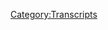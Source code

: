 {{Transcript
    | title         = [[53: June 12, 2017]]
    | caption       = [https://knowledgefight.libsyn.com/knowledge-fight-june-12-2017 Listen to this episode on Libsyn]
    | episodeNumber = [[53: June 12, 2017|53]]
    | length        = 01:53:29
}}

{{MessageBox
    | header     = Warning: Bot Generated Content
    | text       = This transcript was automatically generated by transcription software and likely contains many mistakes and misattributions. Please check the audio for definitive quotes, attribution, and context.
    | image      = N3yvass4myg91.webp
    | imagewidth = 50px
    | id         = warning
}}

{{TranscriptBlock
    | name      = Alex Jones
    | timestamp = 00:00:00.000
    | text      = Andy in Kansas, you're on the air. Thanks for holding. Well, Alex, I'm a first time caller. I'm a huge fan. I love your work.
}}

{{TranscriptBlock
    | name      = Dan
    | timestamp = 00:00:07.000
    | text      = Hey, everybody, welcome back to knowledge fight. I'm Dan. I'm Jordan. We're a couple dudes who like to sit around and drink novelty beverages
}}

{{TranscriptBlock
    | name      = Jordan
    | timestamp = 00:00:13.000
    | text      = which this episode has none because I am a complete and utter failure
}}

{{TranscriptBlock
    | name      = Dan
    | timestamp = 00:00:18.000
    | text      = by the grace of God, Jordan forgot the Coconut,
}}

{{TranscriptBlock
    | name      = Jordan
    | timestamp = 00:00:22.000
    | text      = coconut juice,
}}

{{TranscriptBlock
    | name      = Dan
    | timestamp = 00:00:23.000
    | text      = and I'm so grateful that you forgot it would be discussed. So
}}

{{TranscriptBlock
    | name      = Jordan
    | timestamp = 00:00:27.000
    | text      = you have no idea. They're little chunks of coconut. And I think it's I think it's just water with little jugs of coconut. I'm
}}

{{TranscriptBlock
    | name      = Dan
    | timestamp = 00:00:32.000
    | text      = dreading that two episodes from now,
}}

{{TranscriptBlock
    | name      = Jordan
    | timestamp = 00:00:34.000
    | text      = it would have been nightmarish beyond that,
}}

{{TranscriptBlock
    | name      = Dan
    | timestamp = 00:00:37.000
    | text      = though. We talk about Alex Jones. Oh, we do do that. That's the main thing we do. That's yeah,
}}

{{TranscriptBlock
    | name      = Jordan
    | timestamp = 00:00:42.000
    | text      = I forgot about that. But we can do focus too much on coconut juice. Now
}}

{{TranscriptBlock
    | name      = Dan
    | timestamp = 00:00:45.000
    | text      = we can do the show without the novelty drinks. We cannot do the show without talking about Alex Jones. So, but you know what, this isn't just any Alex Jones block. This is not your granddaddy is Alex Jones. I
}}

{{TranscriptBlock
    | name      = Jordan
    | timestamp = 00:00:57.000
    | text      = don't know what that would entail.
}}

{{TranscriptBlock
    | name      = Dan
    | timestamp = 00:00:59.000
    | text      = I don't know. I don't know that. But anyway, I know a lot about Alex Jones. I don't know anything about Alex Jones. And then we sort of meet in the middle and have a conversation about what the fuck is wrong with that?
}}

{{TranscriptBlock
    | name      = Jordan
    | timestamp = 00:01:07.000
    | text      = That sounds like a good plan. Yeah.
}}

{{TranscriptBlock
    | name      = Dan
    | timestamp = 00:01:09.000
    | text      = And that like that. implemented? Yes. Today what we're going to be going over Jordan, what is Monday, Monday, Monday, June 12. Okay, 2017 this Monday. And it's sort of the culmination of the last we're, let's say four days, five days on his show, where he has been in pre emptive damage control about the Megyn Kelly interview that's coming out on Sunday.
}}

{{TranscriptBlock
    | name      = Jordan
    | timestamp = 00:01:35.000
    | text      = Boy, that seems like a very obvious like, there's some damage that needs to be controlled there.
}}

{{TranscriptBlock
    | name      = Dan
    | timestamp = 00:01:41.000
    | text      = Oh, big time. And he's gone overboard attacking Chelsea Clinton quite a bit.
}}

{{TranscriptBlock
    | name      = Jordan
    | timestamp = 00:01:46.000
    | text      = How is Chelsea Clinton involved?
}}

{{TranscriptBlock
    | name      = Dan
    | timestamp = 00:01:48.000
    | text      = Because she she got involved. She started talking about how Megyn Kelly shouldn't have had Alex Jones on the show. You know, there's a lot of people who have been going around on Twitter and saying that she should not be giving him a platform. Absolutely a valid point. I don't disagree with it to some extent, right. That's not the bridge. We have to cross now. Right? Because that work is done. Yeah, the interview has been done. And it's going to air barring some sort of crazy sponsor pull out. Yeah. And we can't,
}}

{{TranscriptBlock
    | name      = Jordan
    | timestamp = 00:02:17.000
    | text      = which I'm assuming Alex Jones is somehow lobbying those sponsors right now. Like he
}}

{{TranscriptBlock
    | name      = Dan
    | timestamp = 00:02:22.000
    | text      = is yeah, he has gone on Twitter and said like, oh, JP Morgan, you're not advertising. Oh, for real. He
}}

{{TranscriptBlock
    | name      = Jordan
    | timestamp = 00:02:27.000
    | text      = actually has done that.
}}

{{TranscriptBlock
    | name      = Dan
    | timestamp = 00:02:29.000
    | text      = He's like, let's call it off. Let's shelve this thing. No shit, because he wants to fucking show. Of course, that's a win win for him. Oh, yeah. No matter what happens, he wins except for if one
}}

{{TranscriptBlock
    | name      = Jordan
    | timestamp = 00:02:38.000
    | text      = gets the attention that he wants from the liberal Twittersphere go in, like, don't put this maniac on there, which makes his followers even more maniacal in their support for
}}

{{TranscriptBlock
    | name      = Dan
    | timestamp = 00:02:49.000
    | text      = him. And whenever you have people like the sponsors, pulling because he doesn't have sponsors that can pull out really. So he doesn't have that concern. So when you introduce him into the world where sponsors do have a say, you then turn it into a thing where like, oh, sponsors are pulling out? That's right, because I'm so dangerous, right? Everything plays into his hands, except for one very specific thing that I'll be laying out over the course of this episode. Okay, because this is, in essence, the third installment of our how not to cover Alex Jones, our ongoing series that will continue until he's penniless.
}}

{{TranscriptBlock
    | name      = Jordan
    | timestamp = 00:03:23.000
    | text      = It's so fascinating to me the idea that everybody's like, don't give this guy a platform. Yet. Everybody's talking about him. Right? Do you not understand the issue there? It's you're just giving him a platform,
}}

{{TranscriptBlock
    | name      = Dan
    | timestamp = 00:03:37.000
    | text      = right? And attacking him in hacky and mundane ways? Yeah, are playing into his hands intensely, right. I sat down the other night, and I tried to write a Twitter thread about how this is a major opportunity. And if people really want to make headway against Alex Jones, there is a path we can proceed down. But no one is doing it. It's hard. Everyone is just getting mad about Sandy Hook. And I understand why. It's horrible.
}}

{{TranscriptBlock
    | name      = Jordan
    | timestamp = 00:04:08.000
    | text      = We've covered it extensively. It's I think I've done my share of yelling,
}}

{{TranscriptBlock
    | name      = Dan
    | timestamp = 00:04:12.000
    | text      = certainly his denial of the death of those 20 children. Yeah. Is monstrous. It's unconscionable
}}

{{TranscriptBlock
    | name      = Jordan
    | timestamp = 00:04:20.000
    | text      = and and the damage that's done to their families yours,
}}

{{TranscriptBlock
    | name      = Dan
    | timestamp = 00:04:23.000
    | text      = perhaps I mean, there was just a story that came out the other day of a lady who got hurt, basically, was getting death threats to one of the children's parents and she went to jail, and she got probation that included you can't listen to Alex. Wait, what? Yeah, that was in the article. A condition of her probation was released was that you can't listen to Infowars
}}

{{TranscriptBlock
    | name      = Jordan
    | timestamp = 00:04:43.000
    | text      = Wow. But court ordered deprogramming of a cult member.
}}

{{TranscriptBlock
    | name      = Dan
    | timestamp = 00:04:48.000
    | text      = Yeah, to an extent. So all that is awful. And I get why people want to focus on that. But even in that scenario, even in that tiny kernel, there's something so much more important that we need to like the issue that should be pressed on Alex is not. Why do you think that nothing happened in Newtown? Because that's a question he's been ready to answer forever.
}}

{{TranscriptBlock
    | name      = Jordan
    | timestamp = 00:05:12.000
    | text      = Yeah, he's been. He's been preparing for that one absolute show. And I'm sure well, before the interview, they were like, she's going to do this. Yeah.
}}

{{TranscriptBlock
    | name      = Dan
    | timestamp = 00:05:20.000
    | text      = Buckley sat him down and was like, dude, yeah, I'm your cousin. Now you listen to me. That's going to come up,
}}

{{TranscriptBlock
    | name      = Jordan
    | timestamp = 00:05:27.000
    | text      = right. And stop marrying my third wife.
}}

{{TranscriptBlock
    | name      = Dan
    | timestamp = 00:05:31.000
    | text      = Like the ongoing marital troubles of buckling that are based on nothing, nothing.
}}

{{TranscriptBlock
    | name      = Jordan
    | timestamp = 00:05:36.000
    | text      = I just, I just love it. Yeah.
}}

{{TranscriptBlock
    | name      = Dan
    | timestamp = 00:05:37.000
    | text      = So the question that Megan Kelly should have asked in regards to Sandy Hook, and maybe she did I don't know, the whole interview hasn't come out when we're recording this. So I don't I don't know what she asked. And a lot of the things that we have to go on as assumption, past history of TV news specials, right? And the trailer that they put out, the questions you should have asked is set it up by saying, let's talk about your position on Sandy Hook. That puts a trap down for Alex to walk right into, right, because his narrative that he spins now and he spends in the trailer is that we had debates. We heard both sides of it. Sometimes for devil's advocate, we said all these things. Yeah. So you say that, then play him this clip.
}}

{{TranscriptBlock
    | name      = Alex Jones
    | timestamp = 00:06:25.000
    | text      = Yeah, show shandy hook is a synthetic, completely fake with actors. In my view, manufactured I couldn't believe it. At first. I knew they had actors there, clearly, but I thought they killed some real kids. And it just shows how bold they are. That they clearly used actors. I mean, they even ended up using photos of kids killed in mass shootings here in a fake mass shooting in Turkey. Show Yeah. Or Pakistan. The sky is now the limit. I appreciate your call.
}}

{{TranscriptBlock
    | name      = Dan
    | timestamp = 00:07:00.000
    | text      = So you play that clip for him. And that is where the real question is. Which is why are you lying about what you said in the past? It's not about Sandy Hook necessarily. The important question is, Why are you pretending that wasn't your position? It's very publicly available? Yeah, that's a question he's not ready to answer. And it's not an answer, or it's not a question that he can answer without stepping into a huge pile of shit. There's no conceivable answer to it other than I was lying back then. Right. Yeah, I was caught up in propaganda back then. And I pitched this narrative, I didn't think there would be consequences. I didn't realize how bad that would look in hindsight. Yeah. Or he would have to say, I found evidence that it wasn't fake. And I I'm an idiot. I'm sorry. I said those things which he can't do. He can't do
}}

{{TranscriptBlock
    | name      = Jordan
    | timestamp = 00:07:53.000
    | text      = either of them. No. So his position would have to be I was playing devil's advocate, but he wasn't you. You have to listen to that and go, No, he wasn't weren't it wasn't at all. That was unequivocal.
}}

{{TranscriptBlock
    | name      = Dan
    | timestamp = 00:08:05.000
    | text      = He was explaining what he saw the reality as to his audience. He was directly saying it to a listener who was calling in, and everyone else was the surrogates. Yep. They were the surrogate callers who were being trained and taught in the McCobb arts of false flaggers.
}}

{{TranscriptBlock
    | name      = Jordan
    | timestamp = 00:08:21.000
    | text      = And even more important than that was that in that clip, he says, I didn't believe it at first. And now I do so so you can't call that devil's advocate. That's you coming to a realization.
}}

{{TranscriptBlock
    | name      = Dan
    | timestamp = 00:08:35.000
    | text      = Yep. And there has to be something that led him to that. Yeah. But again, it's not to get to like, why are you a monster? How could you deny that hook?
}}

{{TranscriptBlock
    | name      = Jordan
    | timestamp = 00:08:44.000
    | text      = It's why did you lie? Right? Or are you going to apologize
}}

{{TranscriptBlock
    | name      = Dan
    | timestamp = 00:08:48.000
    | text      = for what is the nature of your deceit in this case? Or are you going to say you're wrong? Or I'm dumb? Yeah, I fell for this. Yeah. That is the trap that you would set with that sort of a question. If you ask him. Why would you do that to those families? It sounds like there's going to be an emotional resonance to it. But it doesn't work with him. He's not gonna. He's ready for that. Yeah,
}}

{{TranscriptBlock
    | name      = Jordan
    | timestamp = 00:09:11.000
    | text      = he's a psychopath.
}}

{{TranscriptBlock
    | name      = Dan
    | timestamp = 00:09:12.000
    | text      = He is Yeah,
}}

{{TranscriptBlock
    | name      = Jordan
    | timestamp = 00:09:13.000
    | text      = he is. Well, he has no feelings, no emotions. He thinks he's better than everybody else. And he thinks he's gonna outsmart everybody else and nobody can
}}

{{TranscriptBlock
    | name      = Dan
    | timestamp = 00:09:21.000
    | text      = catch him. We know he has no feelings because he's never laughed. He's never actually laughed. Never. Yeah. So we're gonna get to this episode. There's a couple of fun things. We're going to deal with a lot of damage control about Megyn Kelly, in the in the beginning, then we're going to get to some really fucked up stuff. And at the end of this, I am going to play you a clip that I think indicates that Alex, on our last episode back from 2015, Alex Jones, quote unquote, jumped the shark in in his conception Yeah, in this episode, Alex Jones legitimately invalidates the last 20 years of his career. No shit. Yep. And we'll get to that clip. again so there's a T You son of a bitch as a tease listen to the end. So we're gonna start at the beginning
}}

{{TranscriptBlock
    | name      = Jordan
    | timestamp = 00:10:05.000
    | text      = essentially invalidates our entire our state admission is no longer
}}

{{TranscriptBlock
    | name      = Dan
    | timestamp = 00:10:12.000
    | text      = Well fuck our state admission we don't have coconut and we stopped drinking wine so everything's so here's how Alex started out the show on Monday, June 12.
}}

{{TranscriptBlock
    | name      = Unknown Speaker
    | timestamp = 00:10:25.000
    | text      = Live
}}

{{TranscriptBlock
    | name      = Unknown Speaker
    | timestamp = 00:10:26.000
    | text      = from the infowars.com studios, you're listening to the Alex Jones Show.
}}

{{TranscriptBlock
    | name      = Alex Jones
    | timestamp = 00:10:33.000
    | text      = Ladies and gentlemen stories to all hell is breaking loose. And I couldn't clap victory victory victory victory. Infowars is absolutely dominating and the globalists are so upset. Look at these headlines Chelsea Clinton blast Kelly for Alex Jones interview the hill, Sandy Hook mom blast Megyn Kelly for upcoming Alex Jones interview. Megan Kelly, NBC under fire over sickening Alex Jones interview. This is totally coordinated NBC bull. This is all PR especially out of Megyn Kelly, and Chelsea Clinton. So we know that you know hanging out with this is incredible. And Megan Kelly lied to me and said it wasn't a hit piece said that she wasn't going to get into these topics. And like Trump says better watch out there might be tapes. There's no question about there might be tapes. And I just knew I was walking into a trap. Because MSM doesn't get it no matter what they do, then why did you do ask me they're already discredited. They have the zombies that watch them. But that's it. Everybody else then just gets reminded to the show. So it grows even faster. Only those millions of people see you're in the WikiLeaks talking about Haitians dying because of your foundation, how your mommy and your daddy stole all the money, but you didn't do anything. And all the corruption and Jerry Epstein's pedophile airplane, all of it, you know what I'm gonna do? I'm just going to come back in the next segment. And I'm going to lay out a whole Megyn Kelly headpiece and what how they're going to edit it and what they're going to do, because I already know, already know,
}}

{{TranscriptBlock
    | name      = Dan
    | timestamp = 00:12:19.000
    | text      = I kind of already know too. We all kind of know what the format of it is gonna take. It's gonna be essentially the same attempt at Gotcha. There's gonna be him obfuscating. Of course, he knows, we all know. Yeah, what the what the what the essence of the interview will be. Nice jabs on Chelsea Clinton there. He really should stop bringing up Jeffrey Epstein's plane, because Trump was on it to like he just whenever he brings up how Clinton was on the quote unquote, Lolita Express, like Trump, but did too. They were friends also. You can't, you can't just like oh, no, I'll just ignore that part of it. So he has to frame the interview as a hit piece that's important to his his narrative working. And maybe that's fair. I don't know.
}}

{{TranscriptBlock
    | name      = Jordan
    | timestamp = 00:13:06.000
    | text      = I mean, it has to be a hit piece. Do you think there's no, there's no other way to organize it? Right. Well, do you mean like one more in reality? No. In reality, like, how would you how would you do a puff piece on Alex Jones?
}}

{{TranscriptBlock
    | name      = Dan
    | timestamp = 00:13:20.000
    | text      = I wouldn't do a puff piece. But I don't think I think I could do a piece that wasn't a hit piece. I think I think certainly I if I were given like if NBC let me interview Alex, I wouldn't be doing it as a hatchet job. Right. But I would destroy him.
}}

{{TranscriptBlock
    | name      = Jordan
    | timestamp = 00:13:36.000
    | text      = How is that not a hatchet job that because I
}}

{{TranscriptBlock
    | name      = Dan
    | timestamp = 00:13:39.000
    | text      = would also seek to here's what I would seek to do.
}}

{{TranscriptBlock
    | name      = Jordan
    | timestamp = 00:13:45.000
    | text      = Seek and Destroy. First off by Iggy Pop, I
}}

{{TranscriptBlock
    | name      = Dan
    | timestamp = 00:13:47.000
    | text      = would play that as my interview with a weird walk in the bass. Yeah,
}}

{{TranscriptBlock
    | name      = Jordan
    | timestamp = 00:13:51.000
    | text      = no, none of that.
}}

{{TranscriptBlock
    | name      = Dan
    | timestamp = 00:13:53.000
    | text      = What I would do is my approach, and I think this is what Megan Kelly should have done. Outside, I would have left the Sandy Hook stuff alone, this stuff that we talked about at the beginning. If you have to bring it up, that's the approach you should take. I would seek to explain to him and to illuminate to the audience, the link between his past and his propaganda. That's what I would seek to do. If I were doing a story on him. It would not be a hit piece in the in the sense that I want to, you know, like score points off him or something like that. But I would try to make clear all of your toxic masculinity. All of these things that you have about I'm a man by all of that is very easily traced back to your relationship with your mother, that you've explained yourself on the air. I would lay that out. Further, I would lay out
}}

{{TranscriptBlock
    | name      = Jordan
    | timestamp = 00:14:44.000
    | text      = God that would blindside him beyond belief further, I
}}

{{TranscriptBlock
    | name      = Dan
    | timestamp = 00:14:48.000
    | text      = would lay out you're a bigot. I know you don't want to believe that. But you are. You think that you've been beaten up by black people more than Martin Luther King has been beaten up by white people. You think that you're the new Martin Luther King. You have real problems with race. And you. Maybe you don't say the N word on air, or maybe not even in your private life? I don't know. But that doesn't matter. You embody horrible racism. Yeah. Now look at your past. You think that you were beat up all the time by black people? When you were a kid? Not realizing that you were a problem, kid. You were a fucking shithead kid?
}}

{{TranscriptBlock
    | name      = Jordan
    | timestamp = 00:15:28.000
    | text      = Yeah. Also, how many how many comas do you have to put other people in before it invalidates any
}}

{{TranscriptBlock
    | name      = Dan
    | timestamp = 00:15:35.000
    | text      = before you looking in the mirror? Yeah. But see, I would take those stories that he's told on the air of being like, targeted for his whiteness and be like, Do you realize how the way that you deal with race now mirrors that childish idea that you had when you were a kid? Do you realize that all of your anti feminist ideas kind of route, they take root in that you have to be a man, you can't be a mama's boy, you don't get love anymore? kind of stuff? That's what I would do. I would just lay it all out there. I'd
}}

{{TranscriptBlock
    | name      = Jordan
    | timestamp = 00:16:05.000
    | text      = be like, let's get into this.
}}

{{TranscriptBlock
    | name      = Dan
    | timestamp = 00:16:07.000
    | text      = What do you think? What do you think? Right? And hopefully, there'll be some opera. I mean, he would just scream at me but well, and
}}

{{TranscriptBlock
    | name      = Jordan
    | timestamp = 00:16:12.000
    | text      = that's and that's the shit like, that's the way that you would have to because because that would do the thing that the the thing that he would hate the most, that would immaculate him. Well, and that is far more damaging to his listenership. Because their entire, like, well, not their entire but his audience, as you've noted in the past, is mostly white
}}

{{TranscriptBlock
    | name      = Dan
    | timestamp = 00:16:39.000
    | text      = dudes. It's about 80%. White, and 70 something percent dudes.
}}

{{TranscriptBlock
    | name      = Jordan
    | timestamp = 00:16:44.000
    | text      = Yeah. And that is the most damaging thing. Yeah, like for his listeners, the idea of
}}

{{TranscriptBlock
    | name      = Dan
    | timestamp = 00:16:51.000
    | text      = his audience isn't like 90%. White.
}}

{{TranscriptBlock
    | name      = Jordan
    | timestamp = 00:16:54.000
    | text      = Yeah. Well, instead of instead of trying to catch him in a lie, or catching him in a, you know, why are you so evil? It's, are you really just a pussy? Well, did you ever consider that? You're a coward acting out?
}}

{{TranscriptBlock
    | name      = Dan
    | timestamp = 00:17:10.000
    | text      = I don't like that phrasing, first of all the pussy stuff. But also,
}}

{{TranscriptBlock
    | name      = Jordan
    | timestamp = 00:17:13.000
    | text      = I don't like using the word Plessy in this regard. But again, I don't that is the language that would emasculate him more than anything else.
}}

{{TranscriptBlock
    | name      = Dan
    | timestamp = 00:17:21.000
    | text      = I appreciate where you're coming from. But here's the distinction I would make, I would not be seeking to emasculate him. But he would feel emasculated based on his own twisted worldview, I would be seeking to actually give him a more robust view of race and masculinity that are much more integrated into the reality of the world as opposed to his abused child's understanding of like, clearly. I don't know this is This is fucked up. But clearly something happened to him. And it arrested his his development. Yeah, that is what happened. I mean, that's very simple to see. So all of his understandings about the way people interact, the way the world works, is childish. The idea of globalists is fucking childish to begin with. And you take it you take it further, but it that's what I would want to get out of the interview.
}}

{{TranscriptBlock
    | name      = Jordan
    | timestamp = 00:18:14.000
    | text      = I think I would just do the Psychopath Test with him. Like, like, ask him those questions word for word and be like, Hey, you scored? You're a murderer. Did you consider that score? Have you considered that? Are you a murderer?
}}

{{TranscriptBlock
    | name      = Dan
    | timestamp = 00:18:26.000
    | text      = Probably wears knock.
}}

{{TranscriptBlock
    | name      = Jordan
    | timestamp = 00:18:28.000
    | text      = Yeah. That would be my first question.
}}

{{TranscriptBlock
    | name      = Dan
    | timestamp = 00:18:32.000
    | text      = Nick, just be like, like, you'd be like Barksdale. Wallace. Yeah.
}}

{{TranscriptBlock
    | name      = Jordan
    | timestamp = 00:18:41.000
    | text      = Did you fuck Buckley's wife?
}}

{{TranscriptBlock
    | name      = Dan
    | timestamp = 00:18:44.000
    | text      = These are questions we need answered. Yeah. So I guess actually, to sum it up, what I would say is it's less emasculation and more infantilization, I would want him to be able, that's a better way to put I would want him to be able to connect with the child the pain, the child version of himself, that he clearly is acting out with. And because it's, you know what, okay.
}}

{{TranscriptBlock
    | name      = Jordan
    | timestamp = 00:19:04.000
    | text      = Don't you think that would make him a sympathetic figure, though?
}}

{{TranscriptBlock
    | name      = Dan
    | timestamp = 00:19:09.000
    | text      = No, because the damage he's done is so severe, that it would take a tremendous amount of work for him to ever become sympathetic again. Because once you get through that part, where it's like, this is the roots of so much of your bigotry, so much of your stupid positions that you have. So much of your twisting of the truth is to match these infantile ideas about the world. Once you break through that, then you can pile in with the Why do you feel the need to lie about Sandy Hook? Yeah, because then you can like you've destroyed him. Yeah. Then you can get in with the like, oh, okay, what about this, you realize that the state of the conservative movement right now is going to take away health care for women that really need it and a lot of it is not totally your fault, but you played a massive role in perpetuating that Planned Parenthood myth that the center of For medical progress, put out you just mirrored it propaganda. Stickley, do you realize all the damage that you've done to our international standing to our actual economy once this bubble starts to go down a little bit? Yeah. Just by your cheerleading for Trump. Do you understand? Do you understand?
}}

{{TranscriptBlock
    | name      = Jordan
    | timestamp = 00:20:17.000
    | text      = Do you understand and then he
}}

{{TranscriptBlock
    | name      = Dan
    | timestamp = 00:20:19.000
    | text      = then he would take they would take away a lot of the sympathetic pneus of it. Yeah.
}}

{{TranscriptBlock
    | name      = Jordan
    | timestamp = 00:20:23.000
    | text      = I just I it's it's such a fucking shit show to watch to watch this reaction. Based on this this entire interview? Yeah, it's it's just that same fucking like you say something inflammatory. And then you get outraged. Yeah. And then the outrage goes back to the other side. And you just ping pong outrage. And nobody ever actually deals with the fucking problem.
}}

{{TranscriptBlock
    | name      = Dan
    | timestamp = 00:20:51.000
    | text      = Well, to some extent, because it's a ping pong is a game we're used to playing. Yeah, you know, it's it's a it's a traditional structure that, you know, like you said, you get you say something fucked up, I get mad. You get mad that I'm mad at you. And it just goes back then
}}

{{TranscriptBlock
    | name      = Jordan
    | timestamp = 00:21:06.000
    | text      = everybody pays attention. And then everybody forgets immediate and
}}

{{TranscriptBlock
    | name      = Dan
    | timestamp = 00:21:10.000
    | text      = a number of the players make a good amount of money off it. Yeah, there is that dance that is really, really customary. Even Even though Alex thinks of himself as such an alternative media figure. He's still very willing to play that game.
}}

{{TranscriptBlock
    | name      = Jordan
    | timestamp = 00:21:26.000
    | text      = It's a money making game. I mean, it's true. It's proven to be very effective.
}}

{{TranscriptBlock
    | name      = Dan
    | timestamp = 00:21:30.000
    | text      = Right? But the reality is, you need to not play that game. Yeah, that game can't be played with someone like Alex. Like he is too dangerous.
}}

{{TranscriptBlock
    | name      = Jordan
    | timestamp = 00:21:39.000
    | text      = And he's only he's only Yeah, now the whole thing. The whole thing is a mess. Yeah. And that's the that's the other thing that you just you just described in your interview, something that TV news does not do, which is just play the clip. Just make you sit there and listen to your words. I would
}}

{{TranscriptBlock
    | name      = Dan
    | timestamp = 00:21:57.000
    | text      = love to watch Alex's face while that Sandy Hook clip.
}}

{{TranscriptBlock
    | name      = Jordan
    | timestamp = 00:22:00.000
    | text      = Oh God, I'd
}}

{{TranscriptBlock
    | name      = Dan
    | timestamp = 00:22:01.000
    | text      = be jerking off right in front of him. He would be he'd be jelly and sweaty. Oh, just he would walk out probably like
}}

{{TranscriptBlock
    | name      = Jordan
    | timestamp = 00:22:09.000
    | text      = that's your that's your better interview is Alex Jones can't handle something they could have which again, immaculate Alex Jones you can sit there and take you know you can have your come on Gallagher moment. Yeah, exactly. With Alex. Yeah, that's the and that's the whole thing again, you can dish out all you want because you're a bully. Yeah. But the moment you get challenged you run away. Yeah. Your Alex is a coward.
}}

{{TranscriptBlock
    | name      = Dan
    | timestamp = 00:22:35.000
    | text      = I say this with all sincerity. I wish they would have let me interview him. Yeah, no, right. It would be the
}}

{{TranscriptBlock
    | name      = Jordan
    | timestamp = 00:22:44.000
    | text      = greatest I would be in the background. Just barely, barely audible just giggling like a lunatic.
}}

{{TranscriptBlock
    | name      = Dan
    | timestamp = 00:22:51.000
    | text      = Yeah. Drives me nuts. We're one clip and we got to get to it. Yeah, that's a good point. So this next clip is Alex explaining that he thinks he was lied to about the premise of the interview. I don't think that's okay. That can't
}}

{{TranscriptBlock
    | name      = Alex Jones
    | timestamp = 00:23:07.000
    | text      = be possible. No, it's simply amazing to see them. And of course, Megyn Kelly interviewed me for four hours. She had a crew here from 930 in the morning till 1045 At night, interviewing me that some house they rented and a barbecue place they rent it out and here at my office, so they can edit it down to 11 minutes and then I saw their promo piece. I know it's edited questions together. I'm not saying it's Katie Couric level at least till I see the broadcast but they even lit me from one side villain lighting. Villain lighting. Why didn't you put a flashlight undermining chin? Oh, look, she gets normal lighting. I get villain lighting. Maybe you just look like any light is cute. Isn't that your eyes are on and on and on and her on the phone. It's not a hit piece. I'm obsessed with you. I want to get a steak with you. I want to get dessert. I said Megan, I know you're a lawyer and I hit awkward and you're coming in here to do a hit piece off known talking points. It's gonna be Sandy Hook pizza gate, blah, blah, blah. She's no no, I might let you clarify those. But that's not what it's about. And then she'd asked me each of those things five times. So she could try to get some answer. She could stitch together. Amazing.
}}

{{TranscriptBlock
    | name      = Dan
    | timestamp = 00:24:28.000
    | text      = So let me read between the lines on that. You aren't? Don't you look like you want to yell something? Megyn Kelly?
}}

{{TranscriptBlock
    | name      = Jordan
    | timestamp = 00:24:34.000
    | text      = told Alex. She is obsessed with him.
}}

{{TranscriptBlock
    | name      = Dan
    | timestamp = 00:24:39.000
    | text      = Right? I'm sure that that means that what she actually said was I find you fascinating or something like that. You're a crazy person. I'm sure you'd be very interesting. Also probably like, hey, we can go get a steak. You know, go get some dinner. I'm coming down to Austin. Yeah, show me some Texas or something like that. Good. I bet. I bet there was a call. I bet there was a conversation like that like not we Don't just have to do the interview. Let's let's get comfortable talking to each other
}}

{{TranscriptBlock
    | name      = Jordan
    | timestamp = 00:25:04.000
    | text      = make out a little bit making Kelly's too classy.
}}

{{TranscriptBlock
    | name      = Dan
    | timestamp = 00:25:09.000
    | text      = So the other stuff is like the villain lighting stuff I've seen the show doesn't look that villainous. It's just kind of the standard 2020 news magazine type interview footage he's just really
}}

{{TranscriptBlock
    | name      = Jordan
    | timestamp = 00:25:23.000
    | text      = doesn't believe that he looks terrible. Yeah, that's that's what he really he can't process that but
}}

{{TranscriptBlock
    | name      = Dan
    | timestamp = 00:25:29.000
    | text      = it's his way of like shilling his products even when you bring them up? Yeah, like I don't look that bad. I'm on Super Male Vitality, right? Female vitality is so funny. The other thing, just admitted it's the same shit. Sorry. The other thing that's really important is like, she kept asking me the same question over and over again. And we know why. He
}}

{{TranscriptBlock
    | name      = Jordan
    | timestamp = 00:25:53.000
    | text      = is certain enough she she asked me a question and I didn't answer it. And then she was like, Hey, could you answer this question? And I continued to not
}}

{{TranscriptBlock
    | name      = Dan
    | timestamp = 00:26:01.000
    | text      = answer. Let's play it out. I'll be Alex you'd be making Okay.
}}

{{TranscriptBlock
    | name      = Jordan
    | timestamp = 00:26:04.000
    | text      = Um, how? How do you feel about all the damage that you've done to the Sandy Hook victim
}}

{{TranscriptBlock
    | name      = Dan
    | timestamp = 00:26:09.000
    | text      = any damage that I've done is not even close to the damage that's going to be done by fish people. They're coming there in tanks. They look really sad. They've got human sadness in their faces. Now, how do you feel about that?
}}

{{TranscriptBlock
    | name      = Jordan
    | timestamp = 00:26:20.000
    | text      = I'm about as bad as the Sandy Hook victims. Why you asked me about Sandy Hook again. Yeah, but how do you feel about the damage you've done to the Sandy Hook victims? I don't know why you keep bringing this up. I mean, cuz I think our listeners and our viewers want to know it.
}}

{{TranscriptBlock
    | name      = Dan
    | timestamp = 00:26:36.000
    | text      = And this is unprofessional.
}}

{{TranscriptBlock
    | name      = Jordan
    | timestamp = 00:26:39.000
    | text      = All right, I'll change tax. Why do you fucking shit all over how I look? People? I'm fucking Megan Kelly. I'm gorgeous. You know what? I
}}

{{TranscriptBlock
    | name      = Dan
    | timestamp = 00:26:48.000
    | text      = just realized? That Megan is gorgeous. She is a beautiful one. But also the secret of 2017. May. You might. You might have been right.
}}

{{TranscriptBlock
    | name      = Alex Jones
    | timestamp = 00:27:03.000
    | text      = We laughed.
}}

{{TranscriptBlock
    | name      = Dan
    | timestamp = 00:27:04.000
    | text      = We laughed in January when the secret of 2017 was making Kelly. But apparently, it turns out that's yeah, you might have been on something. Yeah. So I'm certain his presentation of what the interview is, and her setup of it is very wrong. Yeah. But he has some other thoughts you want? Who could
}}

{{TranscriptBlock
    | name      = Jordan
    | timestamp = 00:27:24.000
    | text      = have guessed that we would have guessed who would have assumed it was wrong?
}}

{{TranscriptBlock
    | name      = Dan
    | timestamp = 00:27:28.000
    | text      = The this next clip is Alex trying to explain why the Democrats in the world are mad about his interview, so that it
}}

{{TranscriptBlock
    | name      = Alex Jones
    | timestamp = 00:27:37.000
    | text      = gets more hype to try to prop up her flagging show. Only gave her a 15 minute interview lag so that she couldn't sit there and edit it together. So she needs this big win. And then Chelsea of the criminal Clinton Foundation weighs in. Oh don't give this guy attention. Oh, oh, like I need attention on your stupid network. Unbelievable. Incredible. Absolutely ridiculous. And as usual, they've walked right into our trap.
}}

{{TranscriptBlock
    | name      = Jordan
    | timestamp = 00:28:13.000
    | text      = Oh, yeah. Why would you do a villainous laugh after protesting about your villain
}}

{{TranscriptBlock
    | name      = Dan
    | timestamp = 00:28:19.000
    | text      = and talking about I have a trap. Yeah, you don't have a trap out? Yeah, no. But also like that strikes me so much as I didn't want to play kickball anyway. Yeah, no, I'm
}}

{{TranscriptBlock
    | name      = Jordan
    | timestamp = 00:28:30.000
    | text      = taking my ball and going oh,
}}

{{TranscriptBlock
    | name      = Dan
    | timestamp = 00:28:32.000
    | text      = I don't need your stupid network
}}

{{TranscriptBlock
    | name      = Jordan
    | timestamp = 00:28:33.000
    | text      = look just because you're mad that I always win doesn't mean that you get to tear me down right?
}}

{{TranscriptBlock
    | name      = Dan
    | timestamp = 00:28:40.000
    | text      = I can just imagine he was that kind of fucking kid. Ah sort of bully him. I don't actually really want to bully I don't like bullying. But so yeah, that is actually in that clip, he said one thing that I kind of do agree with. And that is that a lot of the outrage about it is serving to get more hype for the interviewer salutely And whether that's intentional or not, is another thing right? I don't I'm not sure if I believe that there's a plot on the part of NBC to like, hey, let's anger people. Maybe there is
}}

{{TranscriptBlock
    | name      = Jordan
    | timestamp = 00:29:19.000
    | text      = I mean, it's it guarantee I guarantee so many people will watch that. Sure. So many people are gonna watch that. It's going to have very good ratings. No, no shit. And that is why probably do a lot to the extreme outrage machine. Yeah, like, you want to watch it? Yeah. And I kind of want to watch it.
}}

{{TranscriptBlock
    | name      = Dan
    | timestamp = 00:29:42.000
    | text      = We have to for our
}}

{{TranscriptBlock
    | name      = Jordan
    | timestamp = 00:29:43.000
    | text      = work. I'm not going to they would run it would ruin our basic premise. Yeah, exactly. Where are we going to cover it? That would be great. If we just were like fuck didn't happen.
}}

{{TranscriptBlock
    | name      = Dan
    | timestamp = 00:29:53.000
    | text      = Yeah. Fake News. Fake news. Yeah, totally. I mean, you have a built in audience of whatever couple how 100,000 People listen to Alex regularly Yeah, because his audience is not nearly as big as he thinks it is.
}}

{{TranscriptBlock
    | name      = Jordan
    | timestamp = 00:30:05.000
    | text      = I could not hate the Chelsea Clinton shit more. Yeah, like the people who say Hillary should go away. Fuck you. Hillary should not go away. She is the avatar for why the fuck are you white supremacist? hating on women so goddamn much totally. But Chelsea Clinton should go the fuck away. I don't need any more political dynasties. I'm done with the bushes. I hope they all go away. I hope they all get hit by a truck. I'm done with the Kennedys I'm done with where the whole point is not to have a goddamn monarchy. Well, here's why do we have one?
}}

{{TranscriptBlock
    | name      = Dan
    | timestamp = 00:30:43.000
    | text      = Here's the thing. I think the Kennedys are done for the most part. Second, I don't think that Chelsea is necessarily engaged in electoral politics. I don't know.
}}

{{TranscriptBlock
    | name      = Jordan
    | timestamp = 00:30:53.000
    | text      = She's been asked if she's intimated that perhaps she'll run.
}}

{{TranscriptBlock
    | name      = Dan
    | timestamp = 00:30:57.000
    | text      = She's been asked if she's going to run and she said no. Oh, did she? Yeah,
}}

{{TranscriptBlock
    | name      = Jordan
    | timestamp = 00:31:01.000
    | text      = because she's kind of had a few. I've seen a few where she's like, at this time, I'd have no plans on
}}

{{TranscriptBlock
    | name      = Dan
    | timestamp = 00:31:08.000
    | text      = zero to Mark Zuckerberg scale. She's a one. Oh, God, I
}}

{{TranscriptBlock
    | name      = Jordan
    | timestamp = 00:31:11.000
    | text      = hope Mark Zuckerberg goes away too.
}}

{{TranscriptBlock
    | name      = Unknown Speaker
    | timestamp = 00:31:13.000
    | text      = So but like,
}}

{{TranscriptBlock
    | name      = Unknown Speaker
    | timestamp = 00:31:14.000
    | text      = I don't think it's fair
}}

{{TranscriptBlock
    | name      = Dan
    | timestamp = 00:31:14.000
    | text      = to say here is a person who has lived her entire adult life in the realm of politics and has gotten involved in nonprofit NGO organizations and has opinions on things. I don't think there's any reason to tell her to shut up. I agree with you that I don't like the idea of her running for office necessarily because of the same reason the dynasty shit, but there's no reason for her to go away. And I can No she's in I agree with you completely. Okay, full stop.
}}

{{TranscriptBlock
    | name      = Jordan
    | timestamp = 00:31:46.000
    | text      = It's disappointing because I want my I want my
}}

{{TranscriptBlock
    | name      = Dan
    | timestamp = 00:31:50.000
    | text      = bushes are a much bigger problem because there's a guy with them who are still
}}

{{TranscriptBlock
    | name      = Jordan
    | timestamp = 00:31:54.000
    | text      = fuck off bushes. Yeah. Now I just I know. I know. I'm wrong. I know I'm wrong. But I have this very visceral emotional reaction to anytime it's like, Oh, what is Mike Huckabee his daughter have to say? I hope she gets hit by a fucking car. I don't care. She's way
}}

{{TranscriptBlock
    | name      = Dan
    | timestamp = 00:32:11.000
    | text      = better at this shit than him.
}}

{{TranscriptBlock
    | name      = Jordan
    | timestamp = 00:32:12.000
    | text      = He's way better at this show.
}}

{{TranscriptBlock
    | name      = Dan
    | timestamp = 00:32:14.000
    | text      = Maybe he was the problem. Yeah. Sarah Huckabee Sanders is talented. Anyway, I don't know I, of course, dynasties are bad
}}

{{TranscriptBlock
    | name      = Jordan
    | timestamp = 00:32:24.000
    | text      = dynasties are bad. That's my point. My point is not to like if
}}

{{TranscriptBlock
    | name      = Dan
    | timestamp = 00:32:28.000
    | text      = she were to enter like a Senate race. Senate might even be okay. But if you were going to run for president, I would not be I would be against that. Yeah. Well, I'm against the Senate as well. The entirety of it. I'm against the currently Yeah, certainly. Okay, so this next clip, Alex Cox out NBC talks about how great he is, which is pretty standard fare for him.
}}

{{TranscriptBlock
    | name      = Alex Jones
    | timestamp = 00:32:50.000
    | text      = You say? You think I need you? Yes. You think you say you make me arrive? Oh, you cancel him. Don't show it. It's so horrible. That's all to get people to tune in that there's a controversy. Just like with the Passion of the Christ. Oh, don't go see it. Don't go watch it
}}

{{TranscriptBlock
    | name      = Jordan
    | timestamp = 00:33:12.000
    | text      = is federal Passion of the Christ. That's how the Roman got criticized
}}

{{TranscriptBlock
    | name      = Alex Jones
    | timestamp = 00:33:20.000
    | text      = for it theorist Alex Jones. She knows she needs us for the ratings. She needs my fame, the fame of liberty, your fame. They know where the operating system of Trump, they know where the reboot of 1776 they know you are the light in the dark of the night and they don't like you. And so they want to make you think we're losing and we're failing because Trump is losing and failing. It's all a bunch of hype. trillions in the stock market hundreds of billions of new jobs continents way up securing the border all these great none. With a bunch of white hatching and complaining, it's a joke. We'll be back though, with what Ivanka Trump had to say. I can't wait to hear that
}}

{{TranscriptBlock
    | name      = Jordan
    | timestamp = 00:34:08.000
    | text      = feedback with God dammit. I hate the world we live in.
}}

{{TranscriptBlock
    | name      = Dan
    | timestamp = 00:34:13.000
    | text      = I mean, your screaming was totally right. None of that is true. Or it's all super vague stuff. Except for maybe the I mean, this I checked into it. The small business optimism index is still pretty high. But that's also mean even in the articles about it specifically says it's mostly because these companies are not going to have to pay health care. Yeah, so that isn't I don't like that being high. But also
}}

{{TranscriptBlock
    | name      = Jordan
    | timestamp = 00:34:34.000
    | text      = his does not bode well for us.
}}

{{TranscriptBlock
    | name      = Dan
    | timestamp = 00:34:37.000
    | text      = Also passionate of the Christ is the top rated movie of all time. Yeah, no, no, yeah, it's number 32.
}}

{{TranscriptBlock
    | name      = Jordan
    | timestamp = 00:34:44.000
    | text      = Haven't you ever seen a Passion of the Christ? The repricing? No, I've never seen the sequel that was the direct to video sequel. But it was it started Pauly Shore
}}

{{TranscriptBlock
    | name      = Dan
    | timestamp = 00:34:56.000
    | text      = so it's number 32 Number 30 Toke crucify the weasel number 33 is The Secret Life of Pets. Wait around there? So I was thinking about it was like Hey Alex, mate, mate, what do you might have been saying is it set a box office record that has beat been beaten since them? Right? That's what I was trying to be super fair, passionate Christ came out in 2004. Number 30 is Lord of the Rings Return of the King that came out in 2003. So that can't work. Number 24 is Jurassic Park that came out in 1993. And it just doesn't work. Lion King is a team that came on 94. It never was even close. Probably not even in the top five.
}}

{{TranscriptBlock
    | name      = Jordan
    | timestamp = 00:35:38.000
    | text      = Yeah, but among Christian evangelicals, that's mainly what he started like I remember. Yeah. I remember when my parents when it came out. My parents were a part of a whole church movement where it's like, we have to go see The Passion of the Christ to support Christian values being put out in the world I by my liberal Christian, yeah, you mean
}}

{{TranscriptBlock
    | name      = Dan
    | timestamp = 00:35:59.000
    | text      = the wildly anti semitic characters that okay, sorry. Sorry. Actually, the Passion of the Christ brings up something kind of interesting. My dad is a religious studies professor, and he wrote an op ed piece for the campus or not campus paper with the city paper in Columbia, where were we lived at the time. And I was I was in Columbia, Missouri. Yes, I was in college at the at the University of Missouri at the time, and I was walking by the speaker circle, which is a place where you know, it's supposed to celebrate free speech. You'd have protesters out there a lot, but basically, it was just for this insane preacher named Brother Jed to scream at people already big fans, your whores that sort of stuff. Already. Big fan. Yeah. Real fun for a day. And then super annoying. Yeah, of course. But I was walking by and I heard him screaming about my dad. I was like, though, this is a twist. I didn't even know my dad had written this article about the passion of it. So I went into his room screaming about how like, you can't expect to find truth at an institution where religious studies is taught by Professor freezin. And I was like, Whoa, oh, right, my man. So I asked him like after he got done preaching civic notoriety, I like it after he got done preaching. And he was having a cooldown period. I walked up to him was like, hey, you know, like, I was curious. Like, you're screaming about my dad. I was just wondering, you know, is like, what are you talking about? Like you yelling about? You know, Professor freezing? Away from Me spawn of Satan. All right.
}}

{{TranscriptBlock
    | name      = Jordan
    | timestamp = 00:37:33.000
    | text      = Oh, god, that's good stuff.
}}

{{TranscriptBlock
    | name      = Dan
    | timestamp = 00:37:35.000
    | text      = Yeah. So that's the kind of stuff that real Passion of the Christ fans love. Also, Alex, your audience is way smaller than you pretend. If you really look into it. His numbers are miniscule. Yeah, I recently checked back in on Quantcast to see if he had been growing at all. And he's not No, no, no, not really, at all.
}}

{{TranscriptBlock
    | name      = Jordan
    | timestamp = 00:37:55.000
    | text      = How does I his profile is so fucking high for such a meaningless number of people listening. It's so It's so insane that he has this much influence to the point where he can be in the entire national consciousness. He is in the zeitgeist. Yeah, for a guy with not not the magazine. No, no, we can't get there now. I don't even know if anybody can get there now beyond I don't know The
}}

{{TranscriptBlock
    | name      = Dan
    | timestamp = 00:38:24.000
    | text      = Passion of the Christ. Yeah. Feasel Yeah. Because like, Guys, Jim could weasel
}}

{{TranscriptBlock
    | name      = Jordan
    | timestamp = 00:38:30.000
    | text      = he was he was great in that movie with
}}

{{TranscriptBlock
    | name      = Dan
    | timestamp = 00:38:33.000
    | text      = another thing? Yeah.
}}

{{TranscriptBlock
    | name      = Jordan
    | timestamp = 00:38:37.000
    | text      = No, he, he's, he's nothing. He's really nothing. And somehow he's turned that super small audience into a just like a constant talking point, less a valuable thing.
}}

{{TranscriptBlock
    | name      = Dan
    | timestamp = 00:38:54.000
    | text      = Well, do you know the reason I think is because his actual audience is much larger than his going to his website and actually listening to him audience. There are a lot of people who don't listen to him who are instinctively agreeing with Yes. Okay. And so the damage that's being done and the chicanery that's being done by his actual I listen to him fans, it resonates with the people who don't listen to him, but are already on that page. Yeah. The bigots of the world. Well, it's time sure
}}

{{TranscriptBlock
    | name      = Jordan
    | timestamp = 00:39:24.000
    | text      = I'm sure any white nationalist white supremacist, which somehow numbers very high in our country? Yeah. Let's seize seize that, that fucking asshole on TV saying, you know, Hillary for prisoner whatever it is. And immediately that is something they agree with. So by him disseminating this, he extends his reach through. Yeah, I get it.
}}

{{TranscriptBlock
    | name      = Dan
    | timestamp = 00:39:51.000
    | text      = And that's the argument against having him on. Megyn Kelly, of course, you see that makes the most sense is that there are late He bigots who will be exposed to him, and he will get some it's backwash. But he's gonna get some liquid out of this. Right. It's it's all bad.
}}

{{TranscriptBlock
    | name      = Jordan
    | timestamp = 00:40:13.000
    | text      = It's all bad coconut juice of backwash, right. Yeah.
}}

{{TranscriptBlock
    | name      = Dan
    | timestamp = 00:40:17.000
    | text      = Jordan. Yes. The main piece. The piece de resistance in this episode is what I would describe as a massive rant in the middle of the episode, of course, and I've split it up into two parts, just because otherwise it'd be like seven minutes long. This is where Alex is in full on martyr mode. He is prophesying his own demise.
}}

{{TranscriptBlock
    | name      = Jordan
    | timestamp = 00:40:43.000
    | text      = Oh, yeah, of course, he's gonna die. They're gonna target him. And this is he tells the truth too much. But this
}}

{{TranscriptBlock
    | name      = Dan
    | timestamp = 00:40:49.000
    | text      = is where I'm talking about the damage control. Like all the rest of this stuff is just the so far has been like distractions. Megyn Kelly sucks, right? Your show sucks. All this stuff is just dismissiveness, I have a bigger audience. They need me, blah, blah, blah. It's all ego stuff. But at this point, it gets to like, I gotta, I gotta make sure Oh, no, I gotta make sure people know that I'm laying my life down intentionally. Because he knows that it's going to be bad. He knows that there's, like I was telling you before we started recording, I have a very strong theory that he accidentally said something on camera that he knows he shouldn't have. I think that he exposed himself in a way that Megan Kelly probably didn't realize that he was what he said. I'm gonna guess it won't be in the actual interview. But if I watched all four hours about raw footage, I would find it Yeah, I like Oh, shit. There it is. Yeah, I'm certain he knows that. He said something. And he's worried that it'll be in the actual thing. Not to the extent of like, globalist aren't real, or something like
}}

{{TranscriptBlock
    | name      = Jordan
    | timestamp = 00:41:50.000
    | text      = that. That would be fucking fantastic. That'd be amazing. Just it just it one in one clip. Like he's just like, you know, all of this shit I say is dumb. Yeah, I don't believe any of this nonsense.
}}

{{TranscriptBlock
    | name      = Dan
    | timestamp = 00:42:03.000
    | text      = Let's go get a steak begun.
}}

{{TranscriptBlock
    | name      = Jordan
    | timestamp = 00:42:04.000
    | text      = Come on, let's get a steak. We're playing the game here.
}}

{{TranscriptBlock
    | name      = Dan
    | timestamp = 00:42:09.000
    | text      = It's nothing like that. But I'm pretty certain based on his, his attitudes, that he's, he knows that he's in jeopardy, I believe. Anyway, here's the rant. Here's my
}}

{{TranscriptBlock
    | name      = Alex Jones
    | timestamp = 00:42:21.000
    | text      = message. And I'm gonna get into it more to Megyn Kelly, Chelsea Clinton and all these other sea hags on the New World Order.
}}

{{TranscriptBlock
    | name      = Jordan
    | timestamp = 00:42:28.000
    | text      = hates women.
}}

{{TranscriptBlock
    | name      = Alex Jones
    | timestamp = 00:42:31.000
    | text      = I'm not trying to get out of this alive, dumb asses. You don't need to start. I'm not trying to get out of this a winner in your system. I'm here to bring you down. I'm here to make you pay for the wars and the lies and the corruption and the Clinton Foundation.
}}

{{TranscriptBlock
    | name      = Dan
    | timestamp = 00:42:50.000
    | text      = All of it interesting list.
}}

{{TranscriptBlock
    | name      = Alex Jones
    | timestamp = 00:42:54.000
    | text      = Missing the main calculation. So
}}

{{TranscriptBlock
    | name      = Jordan
    | timestamp = 00:42:56.000
    | text      = I wanted wars lies and the Clinton Foundation, a charitable organization regardless of a
}}

{{TranscriptBlock
    | name      = Dan
    | timestamp = 00:43:03.000
    | text      = very bad book, though. Yeah, that title. I wanted to I wanted to pause it right there because I agree not with anything he's saying except for what he said right there at the end. That is, this is why you missed the calculation. And I agree that everybody who covers him, misses what his priorities are. He is, to a certain extent, a kamikaze pilot, there is a reckless abandon about his public self image. He doesn't give a fuck if he's on NBC talking about how he doesn't believe in Sandy Hook. Yeah, he has a spin for it in place. He what he would care about is is much different than that. What he would care about is the deconstruction of his ego and the deconstruction of the globalist myth. Those two things would really put him in jeopardy. The everything else is just nonsense. You want to bring up 911 to him. He's had 17 years 16 years to really really put some varnish on that piece of shit right? He has he has it all down all the conspiracy stuff he's ironclad on so you do miss the calculations. Whenever you're approaching him that way.
}}

{{TranscriptBlock
    | name      = Jordan
    | timestamp = 00:44:12.000
    | text      = I but it's just because he's so far outside of what it is they can conceive of right like Megyn Kelly and and be like, the greater media at large is, is still bound by a lot of things. And they can't imagine somebody completely unbound by it. Like even Fox News still clings to some of those old ways. Yeah, some of those like we have to at the very slightest have some sort of underpinning some sort of fact, some sort of small little thing that we can kind of glom on to, and Alex does not care. No, no, he'll just he will just make shit up. Haukeland if you think you can catch him in that making shit up. He's gonna Mix it up about that. Yeah, totally. It is a never ending cycle. And there's there's no like and that's the thing you think in a normal for a normal media figure, sooner or later there's going to be a break. There's going to be a moment where you have something to hold on to. And Alex is nothing Alex is fucking smoke on the wind. Here's why loud shitty smelling mail, the toxic vitality take x Oh, he is he is a whiff of X body spray.
}}

{{TranscriptBlock
    | name      = Dan
    | timestamp = 00:45:36.000
    | text      = But here, here's why that's the case in all conventional news and almost every other facet of people who are pontificating or whatever. They have forces that keep them in check, like sponsors, like the network like FCC. Yeah, Alex Jones legit doesn't like he probably does have some sort of a billionaire benefactor that's backing him up. There probably is something like that you would assume so. But beyond that he sells his own
}}

{{TranscriptBlock
    | name      = Jordan
    | timestamp = 00:46:03.000
    | text      = same way that Mercer backs up or right bumps up Breitbart? Yeah. Yeah, there's got
}}

{{TranscriptBlock
    | name      = Dan
    | timestamp = 00:46:09.000
    | text      = to be something like that behind the scenes because I its finances can't work otherwise. But be that as it made, the rest of it is he sells his own products that he, you know, ostensibly has a warehouse that he ships everything himself. He doesn't have sponsors that would ever betray him. He's syndicated by a shady gold salesman who wrote owns a radio network. That's basically just Alex. So he's not going to abandon him. That's his cash cow. Yeah, he's
}}

{{TranscriptBlock
    | name      = Jordan
    | timestamp = 00:46:36.000
    | text      = got nothing to lose either. He is broadcast on a bunch of station boycott, a gold thing that you've never heard of good luck.
}}

{{TranscriptBlock
    | name      = Dan
    | timestamp = 00:46:44.000
    | text      = Yeah. So but then he's broadcasts on a bunch of radio stations that are under FCC control. But if those go away, who gives a shit? Yeah, he's not getting paid for that. There's no syndication fee for Infowars stuff. So he's not losing money there. And if every single one of his radio affiliates got lost, that'd be the best thing ever for him. He could claim that he's the biggest victim of censorship in the world. It would cause mass migration to his website. It would cause such a great swell of like the globalists are coming. They're making their move. I need you to buy my product. Yes, he doesn't lose any money,
}}

{{TranscriptBlock
    | name      = Jordan
    | timestamp = 00:47:18.000
    | text      = share my YouTube videos, do all of this stuff, because I can't get the message out any other wack right. So
}}

{{TranscriptBlock
    | name      = Dan
    | timestamp = 00:47:25.000
    | text      = all of these other people, even Sean Hannity, even Rush Limbaugh, all of these people have very serious market pressures that stop them from being out and outliers and bullshit artists. People can boycott their sponsors, people can make threats, things like that. The free market can touch them. Alex really can't except by the people who have been tricked by him stopping buying his products. And the likelihood of that is very low. Yeah. So
}}

{{TranscriptBlock
    | name      = Jordan
    | timestamp = 00:47:53.000
    | text      = again, cult deprogramming Yep, like you can't, you're you're much more likely to get a mass suicide than you are a mass exodus.
}}

{{TranscriptBlock
    | name      = Dan
    | timestamp = 00:48:01.000
    | text      = Yep, totally. So if you come at him with like this idea that you're going to shame him in some way that you would do somebody who has the same market pressures. You're delusional, he's never going to crack to that. Yeah, he's only going to crack the threats to his masculinity threats to his ego or threats to his globalist myth. Yeah. And even that third one is iffy, because he could just start yelling about a bunch of bullshit. That probably isn't real, right that you haven't researched?
}}

{{TranscriptBlock
    | name      = Jordan
    | timestamp = 00:48:28.000
    | text      = Yeah. It's like, it's like putting a psychopath on trial for, like, 30 murders. If you can't definitively prove each and every one, he's going to deny them. Yeah, he's going to deny all of them for 20 years, you can put them in jail. He's just going to deny them because no matter what he thinks he's smarter than you. Yep. He thinks he's better than you and that you are less of a human being than he is. So it's, yeah, yeah.
}}

{{TranscriptBlock
    | name      = Dan
    | timestamp = 00:48:56.000
    | text      = The idea of trying to shame a psychopath is mind boggling. Yeah. Like you just don't understand that can't shame the shameless. Yeah, exactly. It's fucking shameless as hell. Trump has never been ashamed of anything. Nope. And that's where like, find like, yeah, the deep and Alex calls to the deep in Trump right? Within their souls. Anyway, let's get back to this rant. May
}}

{{TranscriptBlock
    | name      = Alex Jones
    | timestamp = 00:49:18.000
    | text      = precision guided Evie munition coming in on top of you? I'm here to stand up for the innocence. I don't like you. Don't like you getting away with you make me sick. So I hit the barber. And everybody else comes in over me. Have you seen what we've done? How talk radio now? Sounds just like me. Have you seen how the president sounds just like me? You see now Steven Bannon sounds just like me. No. Have you seen how the whole paradigm globally shifting and you can't hold it back? You can destroy leaders. You can destroy me, but you can't stop the signal. of Americana. And all I did was bring back Americana Renaissance 2.0. Showing that freedom, prosperity, American Renaissance, justice, a
}}

{{TranscriptBlock
    | name      = Jordan
    | timestamp = 00:50:12.000
    | text      = lot of Renaissance God will counter resin Renaissance
}}

{{TranscriptBlock
    | name      = Alex Jones
    | timestamp = 00:50:17.000
    | text      = compassion can ship friendship, duty to your globalism, a bunch of vampires that hate each other screwing everyone over. Trying to be the top Yertle the turtle on your power trips,
}}

{{TranscriptBlock
    | name      = Jordan
    | timestamp = 00:50:33.000
    | text      = what I'm gonna need that
}}

{{TranscriptBlock
    | name      = Alex Jones
    | timestamp = 00:50:36.000
    | text      = my ego isn't big. My vision of humanity is big. My ego is in humanity. My ego is in the genetics. My ego is in my ancestors, my family, my children, like us, your progeny, yours together. I love humanity. Because I'm so selfish. I believe in it because I know it's me. And it's you and us together. It sounds completely selfish. And you have no idea because you don't know God.
}}

{{TranscriptBlock
    | name      = Dan
    | timestamp = 00:51:06.000
    | text      = So this is where we'll take our first break. Yeah, this gets back to his my ancestors are me white kind. Well, no, but who cares about that part of it for right now? Because it's even weirder that it is even when he does talk often about how like your offspring are just you and like race memory and stuff like that. That's true. I believe that he thinks that you live on through your ancestors. I think that that is okay. This
}}

{{TranscriptBlock
    | name      = Jordan
    | timestamp = 00:51:35.000
    | text      = is a new fun wrinkle.
}}

{{TranscriptBlock
    | name      = Dan
    | timestamp = 00:51:36.000
    | text      = I think that that might be what he's getting. It's hard to tell with Alex often when he's talking metaphorically or literally, but he's brought this up enough times that I think when he talks about like, I'm being selfish, and being selfless trying to let the species continue I'm being selfish because I am the species and I don't think he means my genes will carry on. I think he thinks my great grandson will be me. Okay, or something along those lines. All right. There's some sort of a reincarnation thing going on that
}}

{{TranscriptBlock
    | name      = Jordan
    | timestamp = 00:52:08.000
    | text      = I buy him believing in reincarnation of some sort.
}}

{{TranscriptBlock
    | name      = Dan
    | timestamp = 00:52:10.000
    | text      = It's possible but if he does, it's really stupid to do doesn't just spell it out because that's not too weird thing to believe
}}

{{TranscriptBlock
    | name      = Jordan
    | timestamp = 00:52:16.000
    | text      = we all Yeah, but if you if you espouse ostensibly Christian beliefs, ostensibly, yeah, well as as we've documented not really, god damn it if we know what he actually believes is weird sec, sure as fuck is in Christianity.
}}

{{TranscriptBlock
    | name      = Dan
    | timestamp = 00:52:30.000
    | text      = So the other thing in that clip, it's really important is he's talking about like, do you notice that talk radio is becoming me? The President has become me. And it's not fair. It's not real. It's not true. That he's become Bannon.
}}

{{TranscriptBlock
    | name      = Jordan
    | timestamp = 00:52:48.000
    | text      = Yeah, I think that I think you're right. That's a much better way of putting it.
}}

{{TranscriptBlock
    | name      = Dan
    | timestamp = 00:52:51.000
    | text      = Alex was a latent bigot. And he is in our investigation in 2015. If we flashback to that time period, he never says Americana. He never says Renaissance 2.0. He never talks about any of the things that he talks about now. He's a completely different person. In terms of the the like, the catchphrases, the the memes, as it were, that he throws out Rudel, those little speech memes that he has completely different. And it all changes with Trump. He did not like everybody has not become him, he has become part of all that. Now, unfortunately, it is sort of homogenous to a certain extent, all of it, which is white nationalism. These people have that in common. Their priority is straight white Christian men. That is what like, that is the thread that ties between the the rebel media right the Alex Jones, the Zero Hedge the, the and
}}

{{TranscriptBlock
    | name      = Jordan
    | timestamp = 00:53:53.000
    | text      = that's and that's another thing that and we were we were texting about this, I have the specific Autistics in front of me on NBC on any major network. They were never they will never actively point out. This is a white nationalist movement. No, not and that's they'll point out the white nationalists, Nazis, those small groups. I'll never point to the fact that we're not how dapper they look. Yeah. But they'll never point out that it is the entirety. Yeah, it is not a small amount. It is not these fringe groups. Yeah, it is either. Those guys are just the ones who are out about it. That's it. Yeah. And
}}

{{TranscriptBlock
    | name      = Dan
    | timestamp = 00:54:31.000
    | text      = that's the reality that my my hypothetical interview with Alex Jones would also take on is that I would like to elucidate to the audience, that he doesn't care about the conspiracy theories nearly as much as he cares about white identity and masculinity. Yeah, those are two things that he really really cares about when he gets worked up. It's usually about those things. Yeah. So to my estimation from my now six months of intense research on him, Oh, you poor bastard. Why Operating theory that I think is bearing out is the conspiracy stuff is intentional. It's a glittery, seductive element to get people to pay attention and think that he is someone who tells the truth about stuff. Then once you're in all of these white narratives start to come up all of this victimhood narratives, everything about how like white people with a real oppressed race. Yeah, that sort of stuff. It all comes up. And that's the main function of what he's doing. He's tricking people into buying his survival goods, formerly gold. And then now also, more importantly, radicalizing dudes into white nationalism. Yeah. And whether that's intentional or not, and whether that was the case years ago, I'm not sure. But it absolutely is now.
}}

{{TranscriptBlock
    | name      = Jordan
    | timestamp = 00:55:50.000
    | text      = Yeah. Which, which, again, that is the problem. Yeah, that is the that is the problem. The Sandy Hook bullshit is a symptom of it. Right? What we should be fighting is not why are you mean to Sandy Hook victims? Or why are you fucking ruining their lives? And, you know, like not to minimize that at all. But the larger issue, the thing that nobody is fucking dealing with? Is White supremacy. Yeah, because that is the problem.
}}

{{TranscriptBlock
    | name      = Dan
    | timestamp = 00:56:23.000
    | text      = And just to make it clear that I'm not just talking shit here. I have pulled up the statistics from Quantcast of demographic breakdowns of all of the sources that Alex Jones respects. He doesn't really cite Breitbart articles all that much anymore. I don't know what happened between them. But there's there's some sort of they're not they're not on his his regular news rotation. But info Wayne
}}

{{TranscriptBlock
    | name      = Jordan
    | timestamp = 00:56:49.000
    | text      = probably stopped Trump from talking to him. It could be Yeah.
}}

{{TranscriptBlock
    | name      = Dan
    | timestamp = 00:56:53.000
    | text      = Or maybe he hasn't fired Priebus and you know, Alex's cross about it. Yeah. So Infowars itself is 78% male, the audience 22% female, that is incredibly disproportionate to the demographics of the America, the America, the America, if you want to look at it, like a normal breakdown should be very close to 5050. If you look at representative samples, there's a reason that this show specifically appeals to dudes. Further, it's 83%, white 3% African American. So that mean, the population is something to the effect of like 13% African American, you would expect something much closer to that if it wasn't a massive aberration. Now beyond that, the audience is something to the tune of right around 60% over the age of 45. So we've discussed that before in the past, but that's an update because the numbers have changed a tiny bit. Now you look at the sources that he trusts. And he cites we have World News Daily 74% Male 26% Female 86%, Caucasian 4% African American, by 65% over the age of 45. So here's sort of a similar picture. Yep, Zero Hedge 88% Male 12% Female 83% Caucasian, 2% African American, something around 55% over the age of 45. Drudge Report, which is the most popular of all these sites that I've listed 89% Male 11% Female Jesus fucking Christ. 90% Caucasian 1% African American? Yep. Wow. 73% over the age of 45. Of course, all of these places that Alex Jones deems credible.
}}

{{TranscriptBlock
    | name      = Jordan
    | timestamp = 00:58:48.000
    | text      = Are you saying that old white men might be part of the issue?
}}

{{TranscriptBlock
    | name      = Dan
    | timestamp = 00:58:51.000
    | text      = Yeah. And I mean, there are just because 60% is over the age of 45. That doesn't mean that 40% isn't. So it's not like there's nobody under those ages, right? But a massive demographic block a plurality, for sure. Of the audience's of every place that Alex Jones deems credible, and not part of the fake news, right? The dinosaur media, right enemy media, all of those places are heavily white, older dudes. And that's not a coincidence. There's a reason that all of these places are networked together. And unfortunately, Quantcast doesn't have public statistics for Breitbart. But I imagine it's pretty much the same. Yeah. So I mean, like, you understand what I'm getting at here is that this is a self resonating echo chamber of white narratives. Yep. Especially white male narratives. And they realize that they have no danger in spelling out those narratives. They're totally fine to be as flippant and dismissive of Charleston as a shooting,
}}

{{TranscriptBlock
    | name      = Jordan
    | timestamp = 00:59:56.000
    | text      = because who's going to speak out right that he doesn't already agree with It's
}}

{{TranscriptBlock
    | name      = Dan
    | timestamp = 01:00:00.000
    | text      = about 89%. Male Audience, that 87% white audience is probably no one's gonna read. Yeah. sucks, but it's not a big deal. Maybe it was fake the
}}

{{TranscriptBlock
    | name      = Jordan
    | timestamp = 01:00:11.000
    | text      = worst. The worst they could get out of that is somebody saying, Well, I'm not going to pay attention to this one,
}}

{{TranscriptBlock
    | name      = Dan
    | timestamp = 01:00:18.000
    | text      = right? Or you might have someone who's like Alex is getting to be a little much for me. And they drift from the fold, but they're not going to Drudge Report. Right? Right. Where you're lured back in exactly. You see a Mark Dice video up there that Alex is planted. And now you're back in the cycle. Yep. It's it's, it's completely nuts. I don't know how else to put it. Like when I stumbled
}}

{{TranscriptBlock
    | name      = Jordan
    | timestamp = 01:00:43.000
    | text      = as white as Augusta National. You know what I'm saying?
}}

{{TranscriptBlock
    | name      = Dan
    | timestamp = 01:00:47.000
    | text      = Is that a Trump golf course? No, no, it's the it's the Trump golf courses are wider. It's what? Yeah, that's true.
}}

{{TranscriptBlock
    | name      = Jordan
    | timestamp = 01:00:54.000
    | text      = It's one of the old fashion boys club. We don't allow women golf courses.
}}

{{TranscriptBlock
    | name      = Dan
    | timestamp = 01:00:59.000
    | text      = So when I stumbled across this statistics about Infowars aways back and I saw that I was like, Oh, that checks out. That makes sense. Yeah, it's crazy. But that makes sense. The Drudge
}}

{{TranscriptBlock
    | name      = Jordan
    | timestamp = 01:01:07.000
    | text      = Report one is really scary, because that is a very popular website.
}}

{{TranscriptBlock
    | name      = Dan
    | timestamp = 01:01:12.000
    | text      = Yeah. And to see that it's demographically. So homogenous is is it's very troubling. And when I saw that all of those sites had incredibly similar demographic patterns. I realized that a lot of these people are probably the same people. Yeah, I have to be and it's all self reinforcing. Because they play the same stories. They play the same narratives. And you're like, Well, Alex said this, and I don't know if I trust it. But let me go to Dr. Chuck drudge. Oh, Judge confirms it. Yep. Not realizing that they're all in this together. It's all a massive propaganda campaign, targeting white fragility. Yeah, white male fragility. And it's
}}

{{TranscriptBlock
    | name      = Jordan
    | timestamp = 01:01:53.000
    | text      = exactly the same as ISIS. Yes. That is exactly what's going on here.
}}

{{TranscriptBlock
    | name      = Dan
    | timestamp = 01:01:59.000
    | text      = That's kind of the point I wanted. Yeah. Yeah. Jesus fucking Christ. And the only difference is that Alex is dog whistling about his calls for violence, right? He is really desperately trying to get people to start fighting. Yeah. But he has to be very coded about it. And very, because when he is too overt things happen. Like the guy who showed up a Comet Ping pong with a gun. Yeah, and pulled off a shot,
}}

{{TranscriptBlock
    | name      = Jordan
    | timestamp = 01:02:25.000
    | text      = or the people who constantly harassed the Sandy Hook victim, or there
}}

{{TranscriptBlock
    | name      = Dan
    | timestamp = 01:02:29.000
    | text      = was a guy who after Alex Jones did all his stuff about Bohemian Grove, there was a guy who tried to sneak in with a bunch of guns, and he was gonna kill everybody at Bohemian Grove. Yeah. So I mean, like, whenever he does this stuff, if he's too overt, there are people who follow what he says. And those people are a real danger. And he knows that it can be tied back to Yeah. So if there
}}

{{TranscriptBlock
    | name      = Jordan
    | timestamp = 01:02:53.000
    | text      = if there is a if there is a white nationalist suicide bomber, he will not say, Oh, he's a hero. He's a murderer. No, but it'll say, you know, what?
}}

{{TranscriptBlock
    | name      = Dan
    | timestamp = 01:03:06.000
    | text      = He'll say? It was fake. Yeah. Yeah, that's what we'll do. We'll say it was, you know, he was on amnesic drugs, or something like that. They hit him with that. What's up South South American drug that you know, that demon drug, you just blow it in someone's face? And then they're a zombie? I saw something on vice about Yeah. Like, there. That would be his storyline. Yes. Like, you know, it's the globalists got this white guy to do it to set up the Patriots, of course, which is the story every time a white person does it, or he just doesn't talk about it again, as we've discussed, he still has never apologized for insisting that it was a Muslim who shot up that mosque in Quebec a couple months back. Yep. He is not at all. He said. I know that it was a Muslim. Turns out it was a white guy. He just doesn't he. Whenever I say he's a racist, and this show is about white identity, it sounds crazy, to some extent, and I understand that it sounds crazy because he doesn't say like, the N word. He doesn't say black people are stupid, right? Or anything like that. And he has Safe Harbor because of that. But in the same way that Comey in his testimony said President Trump didn't tell me to stop the investigation. But there were all these insinuations that I hope you'll stop. Yeah, these sorts of things. Yeah. I always can say I'm not racist. I didn't say these things. I say that we're all humans with all red blood and all this stuff. But the the trappings of it the way he deals with a white death versus a minority death, the anger that he has towards trans people and anything that's an aberration from what he deems normal. All of that is so clear that he's a bigot. Anyway, his rants not done. We have to get to the second okay. All right. So here we go.
}}

{{TranscriptBlock
    | name      = Alex Jones
    | timestamp = 01:04:54.000
    | text      = I'm protected fools. I'm talking to the evil ones. I will be around until God wants to be gone. And then no matter what happens, I know it's God's plan. So no matter what you do to me, I rejoice in it. Even though my flesh doesn't like it, my soul, my Spirit loves it. I'm so alive. It's unbelievable. My discernment is so deep and piercing now, I can't even stand it. And I look at you, you fall in monsters, and I realize what jokes you are. And I thank God every millisecond at my cellular level that I am not with you, and you're damned to hell system. Praise God for that.
}}

{{TranscriptBlock
    | name      = Jordan
    | timestamp = 01:05:39.000
    | text      = Man, I'm good. I'm gonna let that one go. Could
}}

{{TranscriptBlock
    | name      = Alex Jones
    | timestamp = 01:05:42.000
    | text      = I get through a message, I'm kind of doing it now. But I'm gonna come back and really focus and do it because it's important. Because it's not this interview. And it's not Megyn Kelly, this is their big gamble. This is their big take Alex Jones down, this is pathetic. The only way I could fail was not doing it. And letting them rig it and letting me for four hours to edit it together. And then be able to show people was really said,
}}

{{TranscriptBlock
    | name      = Jordan
    | timestamp = 01:06:12.000
    | text      = no idea what that means, or how that would work. Or what you would do
}}

{{TranscriptBlock
    | name      = Alex Jones
    | timestamp = 01:06:16.000
    | text      = walking right into a trap. Even told them they were but they think they're winners. They think they're invincible. They think because they hoard more money or can like try to put me down in the mud that they have a victory while they're busy shoving me down in the mud. Everybody's overrunning them. And I'm making it safe for everybody else to speak out just like Trump's doing on a much bigger scale.
}}

{{TranscriptBlock
    | name      = Dan
    | timestamp = 01:06:42.000
    | text      = So when he says that he is telling the truth, in some ways, but what he's making it okay for people to speak out about is I'm freaked out by Muslims. Yeah, that's the sort of thing that he's the anti PC stuff that he's doing isn't actual, like, against political correctness. It's, I'm making bigotry. Okay, again. Yeah. And I kind of agree with him. And that's why we do this show.
}}

{{TranscriptBlock
    | name      = Jordan
    | timestamp = 01:07:07.000
    | text      = Yeah, what else? What else happened during the fucking Trump campaign? It was just all out and out bigotry or cruelty?
}}

{{TranscriptBlock
    | name      = Dan
    | timestamp = 01:07:15.000
    | text      = Because like, it's not necessarily bigotry to make fun of the handicap reporter and shit. That's just cruel. Yeah, it's it's ableist. But I don't know if that's is that comes bigotry? I don't know. Interesting question.
}}

{{TranscriptBlock
    | name      = Jordan
    | timestamp = 01:07:29.000
    | text      = I don't think now is a good time for us to try and figure that out, litigate that.
}}

{{TranscriptBlock
    | name      = Dan
    | timestamp = 01:07:33.000
    | text      = Yeah, it's been it's this clip.
}}

{{TranscriptBlock
    | name      = Alex Jones
    | timestamp = 01:07:34.000
    | text      = And that's why they hate him and why they sell the hoax he's falling and why they sell the hoax that he's a criminal, and why they sell the hoax and they got the former lawyers that went after Enron, you know, in their
}}

{{TranscriptBlock
    | name      = Jordan
    | timestamp = 01:07:47.000
    | text      = weight. Is that good or bad? Trump's on
}}

{{TranscriptBlock
    | name      = Alex Jones
    | timestamp = 01:07:49.000
    | text      = an island all along again, you don't want to be with Him, be with the mainstream media, then you'll be with the winning team, even though the mainstream media wants you to lose once you pour once you are there control represent the criminals, even though Trump actually wants to empower you and cut your taxes and and bring the jobs back? No, no, no, you're a failure of your with Trump be a winner join MSM.
}}

{{TranscriptBlock
    | name      = Unknown Speaker
    | timestamp = 01:08:14.000
    | text      = Lame, middle,
}}

{{TranscriptBlock
    | name      = Alex Jones
    | timestamp = 01:08:15.000
    | text      = and complete test. It is a total and complete system to see if they can break your will. And then make you believe that you're joining the winning team by going against Trump. It's all a giant test. But it doesn't matter. Because if you look at things as they go in waves, we're destroying them. And this wave, it's the next wave that will completely annihilate the enemy.
}}

{{TranscriptBlock
    | name      = Dan
    | timestamp = 01:08:39.000
    | text      = So that idea that it's a test is really bizarre. But that's how he has to frame it to his audience. Well, that's the strong, strong
}}

{{TranscriptBlock
    | name      = Jordan
    | timestamp = 01:08:49.000
    | text      = evangelical message total time total. It's always you know, this life is just preparation for the next Yeah, so this whole thing is just a game.
}}

{{TranscriptBlock
    | name      = Dan
    | timestamp = 01:08:59.000
    | text      = Yeah. And he's, he's using Trump to be that which I think might be slightly sacrilegious and undertone. But beyond that, I don't understand his conception where it's like, you're either with me or you're with the mainstream media. There's a middle ground. There's I can I can reject most of both. Not anymore. Pick aside, Dan. Well, then I wholeheartedly support the mainstream media. Oh, that's the choices. Oh, Dan,
}}

{{TranscriptBlock
    | name      = Jordan
    | timestamp = 01:09:28.000
    | text      = look, Dan, you're betraying your ideals. How?
}}

{{TranscriptBlock
    | name      = Dan
    | timestamp = 01:09:32.000
    | text      = Because I support the existence of the media as opposed to the existence of Alex. I would say that at the same time. It's not countered. It's not kind of productive. It's not counterintuitive to say that mainstream media gets it wrong a lot. Yeah, that's it's stupid.
}}

{{TranscriptBlock
    | name      = Jordan
    | timestamp = 01:09:48.000
    | text      = But there's there at this point, there's nothing maybe that needs to be more protected like today. You can't have cameras recording the GOP answer see in this app. In it, they can't they won't show you the bill they're writing because, quote, we're not stupid. Yeah, exactly. Because we're using won't. We're going to murder people that might as well be the fucking words that they say totally. And all of this stuff is keeping this. Like, there's a really good reason that freedom of the press is in there. Yeah, I know. You want to say freedom of speech is the First Amendment. But freedom of the press is a big deal. Yeah. Because in countries where they don't have it, like ones that have influenced our election,
}}

{{TranscriptBlock
    | name      = Dan
    | timestamp = 01:10:34.000
    | text      = sure, are ones that employed our former National Security. Exactly ahead.
}}

{{TranscriptBlock
    | name      = Jordan
    | timestamp = 01:10:39.000
    | text      = You wind up getting journalists murdered for reporting the truth. Yep. And that is that is the that is the point. That's the danger. And that's where we're fucking headed. See a system cam, it sounds it sounds hyper hyperbolic. It really does to a lot of people that like, no, America still has protections in place. We don't know the rule of law is gone.
}}

{{TranscriptBlock
    | name      = Dan
    | timestamp = 01:11:03.000
    | text      = Well, I mean, that's something that people were saying, you know, even before the election, and as it was happening was that the institutions and the principles that we have are only as strong as the people who are in place, right. And, and there's so many traditions are meaningless if you don't uphold them. Yeah. So and there's
}}

{{TranscriptBlock
    | name      = Jordan
    | timestamp = 01:11:22.000
    | text      = so many that were apparently unwritten. So this, this whole idea of like, well, they're breaking norms, maybe we should have written that shit down. Yeah, because maybe we wouldn't be fucked.
}}

{{TranscriptBlock
    | name      = Dan
    | timestamp = 01:11:36.000
    | text      = Well, the thing about the press too, is that like,
}}

{{TranscriptBlock
    | name      = Jordan
    | timestamp = 01:11:38.000
    | text      = but that's the thing. People don't believe that psychopaths want to do this. People don't understand psychopaths, because that's what these guys are. They have no feelings, they have no emotions, they don't give a fuck about you. They don't pretend to know, like this, this game of a, you know, a general belief in the humanity in the fundamental decency of the people who want to, uh, you know, run for office who want this power? Because you think, you know, the people, you know, the majority of us are good people. Sure. So it's hard to conceive of somebody so far beyond that, who and that's, and that's why we're fascinated by serial killers, is because of this, like, I can't believe in this. I can't believe that a person who looks like a human being is not
}}

{{TranscriptBlock
    | name      = Dan
    | timestamp = 01:12:35.000
    | text      = Yeah. And that's why it's fun to watch documentaries, not fun to live in the world
}}

{{TranscriptBlock
    | name      = Jordan
    | timestamp = 01:12:40.000
    | text      = right now. Not a big fan. So
}}

{{TranscriptBlock
    | name      = Dan
    | timestamp = 01:12:43.000
    | text      = but but to the point about the press to a robust, healthy democracy, democracy, Republic, whatever. It can contain a liar who's not punished, like Alex Jones can exist within a free speech, free press paradigm very easily, and has for 20 years. And he's still not going to get arrested for the nonsense he's spouting. It's totally fine. But we can't have people who are legitimate reporters being demonized that the system can't contain right like that will implode everything. So the days we are
}}

{{TranscriptBlock
    | name      = Jordan
    | timestamp = 01:13:18.000
    | text      = watching unfold, and then
}}

{{TranscriptBlock
    | name      = Dan
    | timestamp = 01:13:21.000
    | text      = the other the other thing too, and this is the reality of it. Alex Jones's game can't be scrutinized, like it can't really survive, people actually paying attention to it. So he has to demonize the media as a self preservation tactic. Because if people start paying attention, if we had funding to legitimately do this every day, document what he's saying, create this database that I'm working on, of the narratives that he's pitched that were complete lies over the years. He'd just be like, he'd be a laughingstock. If the mainstream media really took their critical comb that they wash over, think that metaphor got away from me, but if they, if they scrutinized him the way they scrutinize real stories, he would be screwed. And that's why he has to create like, Oh, they're evil. They're fake. It's all it's all desperate. self preservation. Yeah.
}}

{{TranscriptBlock
    | name      = Jordan
    | timestamp = 01:14:19.000
    | text      = Again, it's pre emptive damage control, but on a large, never ending scale.
}}

{{TranscriptBlock
    | name      = Dan
    | timestamp = 01:14:26.000
    | text      = Yeah. So this next clip, Alex wants to talk about making Kelly's ugly, but oh, there's twist. Okay. He wants to sound smart. Oh, no. And I think he just learned the word Gorgon.
}}

{{TranscriptBlock
    | name      = Alex Jones
    | timestamp = 01:14:41.000
    | text      = Ratings are sinking. Hurray ratings were sinking and destroying yourself going after Trump. And so they think having Mr. Controversy on because I get top ratings anytime I'm on a national TV. They think that will boost her suck yours Morgan's highest ratings ever. Were when I was on but Even Megan told me privately, or she thought privately on that, oh, I destroyed him. Because after I was on his program, his rating started dropping every day consecutively. Because we just call these folks out. And so Megyn Kelly is playing with fire, obviously, and nothing can save her show. Nothing can say mainstream media. Mainstream media has abysmally low ratings. They've gone up a little bit attacking Trump, because it makes media interesting again, but compared to 10 years ago, they're a shadow of the former self. You know, I went into the Gorgon lair. I went in to Medusas palace, and I, I engaged her on her terms. I let her be here from 930 in the morning. She got here at noon, but a crew at 930 until almost 11 at night. I let her have her way, because I knew it'd be rigged. I knew she was lying to me. I knew she was deceiving. I knew it was a giant hit pace. But they wanted me to go happily along with it and say nothing before it aired. I'm not going to do that. But understand I win by going in to the Gorgons pit and I survived. I survived going into that layer. And that's what it's all about. In fact, she hid over there in the dark. She hid over there in the dark when she first got here slithering in like the Gorgon. Let's play some of that with audio of her coming into the studio last week. Now
}}

{{TranscriptBlock
    | name      = Dan
    | timestamp = 01:16:24.000
    | text      = he plays a clip from Jason and the Argonauts.
}}

{{TranscriptBlock
    | name      = Alex Jones
    | timestamp = 01:16:27.000
    | text      = Radialis whatever the flavor and Kelly can elaborate the video I did not look directly at her. I looked at her on monitors on the wall with cameras aimed at her she had her arrows she tried like she could detect the arrows that were keen teen bowl a bowl of
}}

{{TranscriptBlock
    | name      = Alex Jones
    | timestamp = 01:17:06.000
    | text      = cold as ice tightened willing to tighten our let's see to get to the globalist I'm gonna get the Gorgons head and then I could turn to the Titan Saracen Welcome to the Gorgon czars yourself ah, face the Gorgon?
}}

{{TranscriptBlock
    | name      = Alex Jones
    | timestamp = 01:17:34.000
    | text      = Megyn Kelly in studio it is true when she was a studio she was like back there in the dark.
}}

{{TranscriptBlock
    | name      = Jordan
    | timestamp = 01:17:42.000
    | text      = Do you mean everywhere that not
}}

{{TranscriptBlock
    | name      = Alex Jones
    | timestamp = 01:17:45.000
    | text      = really know how it all ends? That's how
}}

{{TranscriptBlock
    | name      = Jordan
    | timestamp = 01:17:47.000
    | text      = you run it. You don't like
}}

{{TranscriptBlock
    | name      = Alex Jones
    | timestamp = 01:17:51.000
    | text      = coming up. Now before I go any further just briefly, we're listener supported runner major global SATAC we make it easy to support us.
}}

{{TranscriptBlock
    | name      = Dan
    | timestamp = 01:18:00.000
    | text      = Give us money. Yeah, he said Gorgon six times on that clip.
}}

{{TranscriptBlock
    | name      = Jordan
    | timestamp = 01:18:03.000
    | text      = He likes the word Gorgon it's fun so it is one word I did that was that was a fun dumb little thing that he did yeah, like that's way better than I expected. That was a silly
}}

{{TranscriptBlock
    | name      = Dan
    | timestamp = 01:18:15.000
    | text      = fucking it's an indication that he doesn't have much no but at the same time like even even in the middle of that she has a keen keen bow woman bow um and that was him going into his arrow sheath and finding nothing he's just trying to pull out something did Psalter it couldn't come up with Archer Yeah, that's that's like I mean it's petty he's trying to say that she's ugly and all this and I don't I'm not down with that but at the same time that's just Alex Yeah, that's classic Alex we can all have fun with that because the rest of this isn't gonna be very fun.
}}

{{TranscriptBlock
    | name      = Jordan
    | timestamp = 01:18:56.000
    | text      = Oh, why are you doing this so
}}

{{TranscriptBlock
    | name      = Dan
    | timestamp = 01:18:57.000
    | text      = you're he wants to attack
}}

{{TranscriptBlock
    | name      = Jordan
    | timestamp = 01:19:00.000
    | text      = liberal I want weird as Jason and the Argonauts Alex back.
}}

{{TranscriptBlock
    | name      = Dan
    | timestamp = 01:19:04.000
    | text      = Sure. Well, it happened yesterday. Also, I wanted to cover like the most up to date. Megan Kelly stuff. And on Tuesday while we're recording this oh and Shroyer was hosting. So this is the most up to date as we're recording this so oh in Trier was hosting Yeah, man is trying to get him ready for his own TV show network. That's never gonna happen to hold the whole thing. It's tough. Oh, I'm sure he was gonna make a brief appearance at the end of our episode today. And it's insanity. Okay. But this next clip, he gets really self conscious about people thinking he's being using dirty words. I have to defend them no masks. Nope. You'll see. But then it spirals out of control into talking about how liberals are dumb and it gets away from him.
}}

{{TranscriptBlock
    | name      = Alex Jones
    | timestamp = 01:19:56.000
    | text      = And that's what's scary about leftist as they claim. They're all intellectual. Have all and they're really great and they're awesome. They're not they're a bunch of drooling pulang miscreant malcontent boobies now before I go any further that's not profane to say boobies boobies is a is a South China Sea multi 1000 year old name for pirates trap the boobies also had set traps pop up like we hear in Vietnam, the spikes and kill you know FCC problems let me saying bluebies I don't like the way he theory all you have to think your suit so called intellectuals that are liberals who understand you're not intellectuals, you're imagining you're part of a winning team, you're imagining you're part of the globalist system. You're imagining you conquered America, you're imagining how you're going to teach those three year olds, you know how to how to perform sex acts on units they teach in public schools now, and you're just away with it.
}}

{{TranscriptBlock
    | name      = Jordan
    | timestamp = 01:20:55.000
    | text      = Every year I'll go to public school guys worked. You can't teach somebody who was not easy
}}

{{TranscriptBlock
    | name      = Alex Jones
    | timestamp = 01:21:02.000
    | text      = or people that are in your own fantasyland that wealth produced did all of this wealth that freedom produced created a bunch of super spoiled brats. The sevens brat of the sevens brat and now you're just running around foaming at the mouth your gleeful behavior and it's not going to work forever. It's coming down. Here's the big news coming up though with Dr. Jerome Corsi video emerges of Seth Rich questioning, valid integrity. I'm sure that's a conspiracy theory video to
}}

{{TranscriptBlock
    | name      = Dan
    | timestamp = 01:21:35.000
    | text      = it is but I love I love that you got that. That? I mean, that was probably my biggest point is three year olds are not in school now. They're not in public school now. And no one's teaching three year olds have no one's teaching anyone sex acts of school, no one even could teach a three year old sex acts. I think that the only like sex act might be taught at school by peers. You know what I mean? Like, they might be like, hey, you know about certain decks, like your friend might tell you that or something like that. Teachers are not broaching that at all. From my experience in public schools, and I'm sure your experience was similar, right? There is a Sex Ed talk. There's a class in health class
}}

{{TranscriptBlock
    | name      = Jordan
    | timestamp = 01:22:19.000
    | text      = mine was very anti sex period
}}

{{TranscriptBlock
    | name      = Dan
    | timestamp = 01:22:22.000
    | text      = very much. Teachers are uncomfortable as hell yeah. I remember there was a girl in my class who was like laughing at something and the teacher fucking freaked out on her. He was just like, if you keep laughing you're gonna be taking notes for the rest of the class or you're gonna be getting out of here. Like he was trying to keep things really on lock. Yeah, there's like I gotta get through. Talking about condoms. Yeah, to these fucking middle schoolers. I don't want to do this. No one's happy about this. No one like I wasn't three. No one's teaching anybody anything. But the more important thing at the end there is Dr. corsi has big breaking news about Seth
}}

{{TranscriptBlock
    | name      = Jordan
    | timestamp = 01:22:59.000
    | text      = Rich. Can we not do that, guys, guys, let that one
}}

{{TranscriptBlock
    | name      = Dan
    | timestamp = 01:23:03.000
    | text      = go. Here's why they really should have let it go. I'm about to play you a video that they play. And, you know, maybe you can decide if it's if it means anything. Okay,
}}

{{TranscriptBlock
    | name      = Alex Jones
    | timestamp = 01:23:13.000
    | text      = let's play this southbridge clip and the guy got gunned down in the back. Here's the video that I want you to see of him questioning ballot integrity, dealing with him stealing the election from Bernie Sanders. There it is.
}}

{{TranscriptBlock
    | name      = Jerome Corsi
    | timestamp = 01:23:25.000
    | text      = Excuse me, sir threats with the DNC. I think silver, you've spoken about provisional ballot ballots and rejected ballots. I guess we've looked at as an outside practitioner with a vested interest in training are our voters. How do we get better access to data that tells us why ballots are rejected? Why ballots are cast is provisional, so that we can analyze that and then develop better training guides.
}}

{{TranscriptBlock
    | name      = Seth Rich
    | timestamp = 01:23:49.000
    | text      = Can one of the election officials speak to any work you've done with either the parties or other groups on that type of information?
}}

{{TranscriptBlock
    | name      = Alex Jones
    | timestamp = 01:23:56.000
    | text      = Again, that's the video that's emerged of Seth Rich questioning that was it really a video that was murdered? For Seth Rich questioning valid integrity? That was a summit?
}}

{{TranscriptBlock
    | name      = Dan
    | timestamp = 01:24:07.000
    | text      = That's a nothing.
}}

{{TranscriptBlock
    | name      = Jordan
    | timestamp = 01:24:08.000
    | text      = Corsi,
}}

{{TranscriptBlock
    | name      = Dan
    | timestamp = 01:24:09.000
    | text      = that's no RC,
}}

{{TranscriptBlock
    | name      = Jordan
    | timestamp = 01:24:10.000
    | text      = you're supposed to be an expert.
}}

{{TranscriptBlock
    | name      = Dan
    | timestamp = 01:24:12.000
    | text      = That's nothing that says that's an absolute zero. He's talking about provisional ballots, trying to better train the public, how to use provisional ballots, right, which is a good thing to be asking about, because it is a complicated issue. Quite frankly, I don't know if I would know how to send out a provisional ballot.
}}

{{TranscriptBlock
    | name      = Jordan
    | timestamp = 01:24:31.000
    | text      = Absolutely not. So
}}

{{TranscriptBlock
    | name      = Dan
    | timestamp = 01:24:32.000
    | text      = I wouldn't mind some education couldn't
}}

{{TranscriptBlock
    | name      = Jordan
    | timestamp = 01:24:34.000
    | text      = Could you explain why ballots get rejected? is an amazingly good question.
}}

{{TranscriptBlock
    | name      = Dan
    | timestamp = 01:24:40.000
    | text      = Right. And that has nothing to do with some sort of a setup against Bernie Sanders has nothing to do with even questioning the integrity of voting no, so they're just lying. That's just so I want to flashback to a little bit earlier in the episode when Alex Jones was talking about I'm so alive it's crazy, my discern Mint is better than it's ever been. How is your discernment allowing you to report on this video is something nefarious? You understand? Yeah, that's insane. Yeah, that's bad discernment. So Jerome Corsi is on and most of it is about how
}}

{{TranscriptBlock
    | name      = Jordan
    | timestamp = 01:25:18.000
    | text      = he needs to listen to more Chance the Rapper. He needs a more holistic discernment
}}

{{TranscriptBlock
    | name      = Dan
    | timestamp = 01:25:23.000
    | text      = don't don't not support that. So the course is on and they just talk about how Alex is the victim of a propaganda campaign, and how Megyn Kelly is doing her job by coming to assassinate the character of Alex Jones. Couple of big things happen. The first is the Jerome Corsi finally says meme correctly.
}}

{{TranscriptBlock
    | name      = Jordan
    | timestamp = 01:25:44.000
    | text      = Oh, then fuck it. I'm back on his side baby.
}}

{{TranscriptBlock
    | name      = Dan
    | timestamp = 01:25:47.000
    | text      = He says Ma'am, I mean meme.
}}

{{TranscriptBlock
    | name      = Jordan
    | timestamp = 01:25:53.000
    | text      = Advice. Yes. Then not five minutes later that that means there was a conversation with somebody like it had to be robbed you just being like, hey, of course. It's pronounced mean. Not five minutes. Like a fucking idiot.
}}

{{TranscriptBlock
    | name      = Dan
    | timestamp = 01:26:06.000
    | text      = He says ma'am, again. So that's great. But this I was I was referring to earlier in the episode I teased that Alex Jones was going to jump the shark. Yes. And in this clip, Alex Jones invalidates his career.
}}

{{TranscriptBlock
    | name      = Alex Jones
    | timestamp = 01:26:23.000
    | text      = What should trump do? I mean, he needs to get aggressive, call them out sessions. He's just started dieting, some of these people.
}}

{{TranscriptBlock
    | name      = Jerome Corsi
    | timestamp = 01:26:29.000
    | text      = Well, the presidency has enormous power. And Trump better start using it better start realizing that in Washington, all these people are his enemy. He's got a fire previous. Don't wait until the end of June. As he says you got to give him more time. Just fire him. Get rid of all the people in the administration who have been there from Clinton and from Obama, get rid of them.
}}

{{TranscriptBlock
    | name      = Dan
    | timestamp = 01:26:50.000
    | text      = So far, okay. Now, also
}}

{{TranscriptBlock
    | name      = Jordan
    | timestamp = 01:26:53.000
    | text      = get rid of those people, and then bring in a bunch of sycophants who will tell you that everything you're doing is right so far,
}}

{{TranscriptBlock
    | name      = Dan
    | timestamp = 01:27:00.000
    | text      = though, still totally legal. Still not the most insane thing ever. I think it would be unwise and probably lead to a lot of trouble, but not the worst thing I've ever heard. No, I do like that. Jerome Corsi is, is office the Infowars studio in in DC, you could hear a motorcycle revving outside. Real real quality. acoustics. Yeah. But now we get tired.
}}

{{TranscriptBlock
    | name      = Jordan
    | timestamp = 01:27:26.000
    | text      = I want him to have a picture now.
}}

{{TranscriptBlock
    | name      = Dan
    | timestamp = 01:27:28.000
    | text      = That would be the best would be amazing. They just had a running gag.
}}

{{TranscriptBlock
    | name      = Jordan
    | timestamp = 01:27:32.000
    | text      = Yes. Yeah. That would be like a weird little easter egg. Like, oh, director has the same little tiny shot
}}

{{TranscriptBlock
    | name      = Dan
    | timestamp = 01:27:39.000
    | text      = and everything is a little wink that like I'm not Yeah, I'm fucking around. Yeah, exactly. So this is where it gets bad.
}}

{{TranscriptBlock
    | name      = Jerome Corsi
    | timestamp = 01:27:45.000
    | text      = And start using the Department of Justice, the FBI to investigate. Comey, Clinton and the others. Fight Back counter attack?
}}

{{TranscriptBlock
    | name      = Alex Jones
    | timestamp = 01:27:54.000
    | text      = Absolutely. Look, this is such tradition against the country and the attempted overthrow of our Republic by clear outside forces. I support the president right now moving against these people physically. I mean, let's be honest, we're in a war. I would support the President making a military move on him right now. The country's in that bigger crisis. We need go ahead, move.
}}

{{TranscriptBlock
    | name      = Dan
    | timestamp = 01:28:12.000
    | text      = So there Alex Jones, in one sentence invalidates the entire premise of his career. We need
}}

{{TranscriptBlock
    | name      = Jordan
    | timestamp = 01:28:19.000
    | text      = to have the government take military action against its people
}}

{{TranscriptBlock
    | name      = Dan
    | timestamp = 01:28:25.000
    | text      = know against its own enemies. Yeah. Which conceivably would be some private citizens. I would assume the media would fall into that. Because they're talking about people who are pushing this Russian meme propaganda that they they think the Russian stuff is all fake,
}}

{{TranscriptBlock
    | name      = Jordan
    | timestamp = 01:28:39.000
    | text      = of course. I think even though they know it's not
}}

{{TranscriptBlock
    | name      = Dan
    | timestamp = 01:28:43.000
    | text      = totally but here's the thing. Jerome Corsi saying fire all these people is okay. It's wrong, but it's okay. Him saying we need to indict Comey, Clinton, Obama is an abuse of power. But it's not that bad him.
}}

{{TranscriptBlock
    | name      = Jordan
    | timestamp = 01:28:59.000
    | text      = The idea of the president telling the FBI to do this yeah, is a gross misrepresentation of what the President's
}}

{{TranscriptBlock
    | name      = Dan
    | timestamp = 01:29:09.000
    | text      = relationship to the FBI should be. Should be. And but it especially not if he's under investigation, it's very bad, but at the same time, it's because of how the sentence ends. It's kind of in the wheelhouse of like, All right, that's abuse of power. But we got to hold off, because Alex Jones legitimately just said, a military coup, cleaning out acting on the people who are against Trump with the military. He has made documentary films called the road to tyranny, things like that. Yeah. Everything that he talks about is his entire mind if I do it, his entire premise, is that like these globalists are going to have some sort of a coup.
}}

{{TranscriptBlock
    | name      = Jordan
    | timestamp = 01:29:55.000
    | text      = Well, yeah, so we need a counter counter counter counter coup.
}}

{{TranscriptBlock
    | name      = Dan
    | timestamp = 01:29:58.000
    | text      = It's not okay. It's not it's absolutely not okay. That is That is He says it again later in the episode, but I ran out of time cutting clips. I even didn't get to it. But he absolutely didn't say that flippantly. He meant it. Now he did. He meant that the military needs to get involved in I don't know what the military would be doing, first of all acting within the country's borders. I think that's part of what he was really afraid about with agenda or non agenda. 21 Jade Hell yeah, absolutely. I think that's something that is that's problematic. And then secondarily, that's
}}

{{TranscriptBlock
    | name      = Jordan
    | timestamp = 01:30:30.000
    | text      = literally Caesar. Yeah, that's quite literally what Caesar did to seize power. Yeah.
}}

{{TranscriptBlock
    | name      = Dan
    | timestamp = 01:30:37.000
    | text      = So the other thing is, what would the military do against these people other than kill them? Like, the military is going to arrest them?
}}

{{TranscriptBlock
    | name      = Jordan
    | timestamp = 01:30:45.000
    | text      = Put them in Abu Ghraib man. Sure. There's openings. Yeah. I mean, put them in Guantanamo Bay.
}}

{{TranscriptBlock
    | name      = Dan
    | timestamp = 01:30:52.000
    | text      = That, to me is one of the most offensive things I've ever heard Alex Jones say, and it's something I would bring up in my Megyn Kelly style interview is that it used support the idea of your guy having a military coup. Why?
}}

{{TranscriptBlock
    | name      = Jordan
    | timestamp = 01:31:06.000
    | text      = Because that's, that's, that's what it that's what he called for. Yeah, that's an odd that he said bring military action. But acting upon
}}

{{TranscriptBlock
    | name      = Dan
    | timestamp = 01:31:15.000
    | text      = these people physically? Yeah.
}}

{{TranscriptBlock
    | name      = Jordan
    | timestamp = 01:31:19.000
    | text      = What do you what beat them up?
}}

{{TranscriptBlock
    | name      = Dan
    | timestamp = 01:31:20.000
    | text      = What else is there to say? What is there? That's, that's so like, that's crossing a huge line. Yeah. Now, thankfully, that's not gonna happen.
}}

{{TranscriptBlock
    | name      = Jordan
    | timestamp = 01:31:32.000
    | text      = Yeah. All the all this idea, all this idea of free market all of this, like less government is all gone. Yeah. That the moment you want a military coup, all of that's done.
}}

{{TranscriptBlock
    | name      = Dan
    | timestamp = 01:31:44.000
    | text      = And you want a military coup to stop an investigation that has a lot of evidence behind it. Yeah, that your guy is wildly corrupt and working with a hostile foreign power. Yeah. So the idea that you would do that is only because you know that eventually something's going to come out that is going to be irrefutable. And I mean, Alex does kind of know that. He asked you Well, I mean, in 2015, he knew he was mobbed up and 2015. He knew that he was the frontman for a consortium on the East Coast. He knows
}}

{{TranscriptBlock
    | name      = Jordan
    | timestamp = 01:32:12.000
    | text      = all this stuff. So assume that launders Russian money. Yeah, he knows
}}

{{TranscriptBlock
    | name      = Dan
    | timestamp = 01:32:15.000
    | text      = that. He can't pretend he doesn't know that. That knowledge that he had two years ago is still in his head. He's just pretending it's not there anymore. He's pretending he doesn't know these things. So whenever he talks about like, this Russian thing is fake. He knows it's not. And the idea that in order to stop it, you would want the President to order the military to act physically upon his opponents is that is treason. That is wishing treason. Yeah, I'm not saying Alex is committing treason. That's
}}

{{TranscriptBlock
    | name      = Jordan
    | timestamp = 01:32:47.000
    | text      = but that's wishing the destruction of the American Republic entirely in the
}}

{{TranscriptBlock
    | name      = Dan
    | timestamp = 01:32:51.000
    | text      = name of protecting Yeah. Which is I mean, that's what all scoundrel
}}

{{TranscriptBlock
    | name      = Jordan
    | timestamp = 01:32:54.000
    | text      = classic move. That's what Erawan did in Turkey. Totally. That's exactly what he did it coup. That's what the Cultural Revolution was about in China. All of these authoritarian powers will always say, you don't need these rights. We're going to protect you. Yeah, we're the ones who can do all of this stuff. So you don't need to think about
}}

{{TranscriptBlock
    | name      = Dan
    | timestamp = 01:33:16.000
    | text      = and we've got to do it. Because these other fake people are trying to take me out. Yeah, absolutely. So we're protecting the country. So Alex Jones put it that way in this clip, but in case you're a nerd, he put it another way in this next clip.
}}

{{TranscriptBlock
    | name      = Jerome Corsi
    | timestamp = 01:33:29.000
    | text      = But here's the issue. You're gonna look at this whole thing is that the deep state is planning an assassination. They're desensitizing the public with this assassination play with the Kathy Griffin I knew it was gonna bring up I knew it, Alex, you've got to be taken out, or made to be seemed to be a Russian agent. And that's what Megyn Kelly's assignment was,
}}

{{TranscriptBlock
    | name      = Jordan
    | timestamp = 01:33:52.000
    | text      = of course, he was that sorry that you're gonna get killed over you
}}

{{TranscriptBlock
    | name      = Jerome Corsi
    | timestamp = 01:33:56.000
    | text      = should this is an assignment. This is deep state. This is the entire backing of the inner forces within the government that are opposing Donald Trump, and he better learn to use the power of the presidency. Now fire prevous get rid of the Obama and Clinton carry overs and start using the Department of Justice and the FBI
}}

{{TranscriptBlock
    | name      = Alex Jones
    | timestamp = 01:34:18.000
    | text      = to execute order number 66. All right, thank you so much, Dr. corsi. We'll have our members of the crew in studio that was for the
}}

{{TranscriptBlock
    | name      = Jordan
    | timestamp = 01:34:25.000
    | text      = cold for Trump to kill the Jedi.
}}

{{TranscriptBlock
    | name      = Dan
    | timestamp = 01:34:32.000
    | text      = If you're keeping track if you're keeping track order 66 In the Star Wars universe, Revenge of the Sith is what destroys the entire world. Yeah, yes. It's the clones. Killing. Yeah. So the public Yes, it's so the evil empire can rise. Yeah. Alex,
}}

{{TranscriptBlock
    | name      = Jordan
    | timestamp = 01:34:55.000
    | text      = you shouldn't you shouldn't do that. You know? Yeah, you know those movies that you love so much totally about a horrible restrictive Empire being defeated by a lovable group of rebels. We should really love the Empire more. That's the real message of this. We got we got the Star Wars mythology wrong. Palpatine was just trying to do a good job and defeat the Universalist
}}

{{TranscriptBlock
    | name      = Dan
    | timestamp = 01:35:23.000
    | text      = puppet team brought in prosperity and small business number. Absolutely. And he protected borders.
}}

{{TranscriptBlock
    | name      = Jordan
    | timestamp = 01:35:28.000
    | text      = How many contractors had to work on the Deathstar so much? Oh, man, oh my god, they couldn't do that with a universal workforce. And you don't want to federalize that means the free market to keep costs down. And I'm guessing that he didn't even pay those contract, probably not. No. So especially not on the second Deathstar when they were still building it. Yeah.
}}

{{TranscriptBlock
    | name      = Dan
    | timestamp = 01:35:47.000
    | text      = In this episode, there's three instances and I apologize. I don't have audio of the third one. But there's three instances of Alex legitimately saying that Trump needs to militarily act on his enemies. Yep. And if that's where the rhetoric is at, that tells me a couple things. First, this interview is a damaging damaging piece, because he's in panic mode. And second, if the rhetoric evolves from here, we're in very serious trouble. Like, I don't know where else it can go.
}}

{{TranscriptBlock
    | name      = Jordan
    | timestamp = 01:36:16.000
    | text      = Well, if the millet the Where else does it go? If the military won't do it? Patriots have to? That's where it goes.
}}

{{TranscriptBlock
    | name      = Dan
    | timestamp = 01:36:24.000
    | text      = I think he can probably say that legally for a bit. But if it gets too descriptive with it or too like literal, then he really enters into Oh, that's a crime. inciting violence.
}}

{{TranscriptBlock
    | name      = Jordan
    | timestamp = 01:36:34.000
    | text      = That's a crime. Yeah. But
}}

{{TranscriptBlock
    | name      = Dan
    | timestamp = 01:36:36.000
    | text      = I think you can still say if the government won't do it, patriots should I think you can still say that legally. It's murky, but I think I think it's free speech.
}}

{{TranscriptBlock
    | name      = Jordan
    | timestamp = 01:36:46.000
    | text      = Yeah, that could be man, that sure seems like
}}

{{TranscriptBlock
    | name      = Dan
    | timestamp = 01:36:49.000
    | text      = I'm against it. But I think it's still legal. Oh, yeah. No. So that is, I really think that Alex Jones abandoned every single one of his principles in the span of like three minutes. Yeah. But the show's not over. And in the span of two years, the show is not over. We got a couple clips left. Because what ends up happening a little bit later on the show, is that Rob, do and Owen Shroyer went out to the anti Sherea marches over the weekend. Oh, fuck off. And the way they present it is that radical Muslims and communists have teamed up and that they were being attacked. All of these anti Sharia people were being attacked by the Coalition of Muslims and communists. Also, I
}}

{{TranscriptBlock
    | name      = Jordan
    | timestamp = 01:37:33.000
    | text      = can't fathom any crossover there.
}}

{{TranscriptBlock
    | name      = Dan
    | timestamp = 01:37:38.000
    | text      = No, but I think that probably some of the people who were protesting the alt right publicity stunt. They're probably worse than Muslims, and they're probably some anarchists, probably some communists. There's probably a very diverse group of people who are against the bigotry March
}}

{{TranscriptBlock
    | name      = Jordan
    | timestamp = 01:37:55.000
    | text      = if you are if you think people are for Sharia law, and communism, you've lost your fucking mind. Well, people
}}

{{TranscriptBlock
    | name      = Dan
    | timestamp = 01:38:02.000
    | text      = protesting the anti Sharia March weren't pro Sharia law. They were just anti these LARPing assholes.
}}

{{TranscriptBlock
    | name      = Jordan
    | timestamp = 01:38:09.000
    | text      = No, no, I'm talking about the anti Sharia law. People. Oh, they have to if they're pulling that narrative, they think that somehow Sharia law is compatible with communism.
}}

{{TranscriptBlock
    | name      = Dan
    | timestamp = 01:38:22.000
    | text      = Well, no, it's the communists are the idiots who are going to bring in the necessary circumstances where Sharia law can take over then the Communists will be beheaded that's I don't know that's
}}

{{TranscriptBlock
    | name      = Jordan
    | timestamp = 01:38:32.000
    | text      = a bad plan by the communist Yeah, we got it. We got to get the word out to the communist not to trust the Syria law people.
}}

{{TranscriptBlock
    | name      = Dan
    | timestamp = 01:38:38.000
    | text      = Yeah. The non existent Sharia law. Yeah. I saw a ton of pictures from these marches and these demonstrations, and they were fucking hilarious. Yeah, they were just a bunch of their people in like armor. And like, like knights, not like, not like for real night. Not like Teflon. Yeah, we're talking crusades armor. Yes. There were some dudes in like straight up. Holy Roman Empire garb. There were just tons of people with guns. It was fucking insane. It seems
}}

{{TranscriptBlock
    | name      = Jordan
    | timestamp = 01:39:07.000
    | text      = like Civil War reenactors got bored with reenacting the Civil War. It's fanfiction. So they went back to the Crusades
}}

{{TranscriptBlock
    | name      = Dan
    | timestamp = 01:39:14.000
    | text      = or I don't know a lot of them were like a modern day dress just with tons of guns and stuff like that. But yeah, I think it is probably that the Civil War reenactors are like we need a gritty reboot Yeah,
}}

{{TranscriptBlock
    | name      = Jordan
    | timestamp = 01:39:26.000
    | text      = yeah. This is the Batman Begins for Civil War
}}

{{TranscriptBlock
    | name      = Dan
    | timestamp = 01:39:31.000
    | text      = reenact definitely So Rob do and Owen Shroyer are in studio to discuss their experience and what have you. Also Owen Shroyer has been playing a clip during the commercial breaks. So whenever they go to commercial of him
}}

{{TranscriptBlock
    | name      = Unknown Speaker
    | timestamp = 01:39:45.000
    | text      = killing Jedi No,
}}

{{TranscriptBlock
    | name      = Dan
    | timestamp = 01:39:47.000
    | text      = no, no, not yet. That's for tomorrow.
}}

{{TranscriptBlock
    | name      = Jordan
    | timestamp = 01:39:48.000
    | text      = Alex don't kill the young Ling's then you'll have gone too far. You'll be no better than John Podesta. Yeah, and believe me you do not want Trump as your emperor. Oh Powell Powell. pussied no that is a bad plan. Oh no, no, at least Emperor Palpatine was evil and smart like he negotiated his way from being one Sith Lord into running an empire is pretty impressive killing all the Jedi. That's amazing.
}}

{{TranscriptBlock
    | name      = Dan
    | timestamp = 01:40:14.000
    | text      = He didn't even inherit a lot of money from his dad.
}}

{{TranscriptBlock
    | name      = Jordan
    | timestamp = 01:40:16.000
    | text      = No so worked his way up. He's a real story of raising yourself up by your bootstraps Americana. Yeah.
}}

{{TranscriptBlock
    | name      = Dan
    | timestamp = 01:40:23.000
    | text      = So whenever you're watching it on the website or on the live stream, they don't play commercials that would be played on the radio, but the time still has to be cut out. So what they do is they play like 32nd reports from their their reporters, and Owen Shroyer has been talking about how at these anti Sherea marches everybody are bigoted against the right. And Lauren southern got hit with a water balloon full of piss.
}}

{{TranscriptBlock
    | name      = Jordan
    | timestamp = 01:40:48.000
    | text      = That's pretty great. But
}}

{{TranscriptBlock
    | name      = Dan
    | timestamp = 01:40:49.000
    | text      = it's he's like, Lauren southern was out there and a balloon full of urine hit him. It says him.
}}

{{TranscriptBlock
    | name      = Jordan
    | timestamp = 01:40:59.000
    | text      = Wait, so Lauren, Southern him? Well, I did some
}}

{{TranscriptBlock
    | name      = Dan
    | timestamp = 01:41:03.000
    | text      = looking into this. Okay. It turns out that as a goof, Lauren Southern, like, protesting the absurdity of transgender stuff, changed her gender. She became a man. Ah, you know what? No one cared.
}}

{{TranscriptBlock
    | name      = Jordan
    | timestamp = 01:41:18.000
    | text      = She became a man legally.
}}

{{TranscriptBlock
    | name      = Dan
    | timestamp = 01:41:20.000
    | text      = i From what I understand. Yeah. And it turns out that it's, you know, people are very supportive of that. And so it kind of backfired. Because everyone's just like, good for you. No one made it everyone's very tolerant.
}}

{{TranscriptBlock
    | name      = Jordan
    | timestamp = 01:41:35.000
    | text      = How did you think that was gonna cause a backlash in Canada, so
}}

{{TranscriptBlock
    | name      = Dan
    | timestamp = 01:41:39.000
    | text      = I don't know if Davian Kentucky. I don't know. I don't know. I don't know if that's what Owen Shroyer is like, right, like referring to or if it's just a misspeaking, but like I looked at it is it's fucking insane that these people are so dumb.
}}

{{TranscriptBlock
    | name      = Jordan
    | timestamp = 01:41:53.000
    | text      = That's hilarious. Yeah, she she That's fucking hilarious.
}}

{{TranscriptBlock
    | name      = Dan
    | timestamp = 01:41:57.000
    | text      = It's it's bad trolling. Yeah, so they get into studio and they're gonna go over what they experienced out there. Right. But unfortunately, right around when they're due. The ruling comes in that the Ninth Circuit Court has shot down the appeal of Trump's travel ban. Who would have guessed? So Alex is not happy about that. And he gets into it. In this next clip, Trump loses
}}

{{TranscriptBlock
    | name      = Alex Jones
    | timestamp = 01:42:18.000
    | text      = travel ban ruling and appeals court and get ready for this. A second federal appeals court on Monday ruled against President Trump's revised travel ban. It's totally law, the president can do this. The decision for the United States Court of Appeals the Ninth Circuit in San Francisco, it's overturned. 80 plus percent of the time was the latest string of court rulings rejected by the administration's efforts to limit travel from several predominantly Muslim countries. Yes, failed states that don't even have working airports, like Somalia. And how
}}

{{TranscriptBlock
    | name      = Jordan
    | timestamp = 01:42:47.000
    | text      = did they get here?
}}

{{TranscriptBlock
    | name      = Dan
    | timestamp = 01:42:49.000
    | text      = Let me tell you a little bit about Somalia. We already went over the idea that he has that the moms are giving out passports that's not true at all. Some people are able to make fake passports and that we have an entire country of pirates. Official Somali passports have biometric indicators in them and they're very difficult to actually fake. But also, here's a fun fact for you. As of 2012. Somalia has 62 airports, seven of them have paved runways. So I mean, they do have working airports. The Adam at a International Airport in Mogadishu has international flights that run consistently. What Alex might be talking about is that there was a civil war in 1991. In Somalia, and they poured down the airport, the airport was kind of closed down during that. Yeah, their flight services experienced routine disruptions. Right. But that was in 1991. In
}}

{{TranscriptBlock
    | name      = Jordan
    | timestamp = 01:43:37.000
    | text      = Somalia, how many people are there? Like? I don't know six airports is probably enough 60 to 62 Or yeah,
}}

{{TranscriptBlock
    | name      = Dan
    | timestamp = 01:43:46.000
    | text      = I'm sorry seven with paved runways right
}}

{{TranscriptBlock
    | name      = Jordan
    | timestamp = 01:43:48.000
    | text      = seven with paved runways was my was my situation there? Like how many people are in Somalia? It can't be that many.
}}

{{TranscriptBlock
    | name      = Dan
    | timestamp = 01:43:56.000
    | text      = There are nine airports that have commercial service at them and the other ones are all the estimated population is 16 point 3 million people.
}}

{{TranscriptBlock
    | name      = Jordan
    | timestamp = 01:44:05.000
    | text      = Yeah. So in Chicago, we have two airports for 3 million people. Yeah.
}}

{{TranscriptBlock
    | name      = Dan
    | timestamp = 01:44:11.000
    | text      = They have nine airport are the nine airports that have commercial traffic for 16 million people. Yeah, that's perfect. spread out through a country. Yeah, that's perfect. There's there's the correct number of airports and there's a ton of people who don't need airports in Somalia. But frankly, the population there's a lot because they're all pirates. Well, there's that they have boats. Yeah, the other. The other thing is they have a large there's a lot of rural area throughout the country, right. So people just have no use for airports horse other than bringing stuff in which is the other 51 airports that have dirt runway. Yeah. Which if you think that there aren't dirt runway airports in America, you're fucking insane. Yeah, there are tons of them there.
}}

{{TranscriptBlock
    | name      = Jordan
    | timestamp = 01:44:50.000
    | text      = They're dirt runway airports in fucking St. Charles. Yeah, West like it's a population of 45 people I don't I don't know.
}}

{{TranscriptBlock
    | name      = Dan
    | timestamp = 01:45:00.000
    | text      = Who knows who cares? So that was that was dumb. And Alex is sort of he's, I know that he thinks that it's gonna go to the Supreme Court and everything's gonna be okay and we'll see I hope not but can't possibly we're gonna close this episode out with something that's just racist as hell stupid but also kind of endearing in a small way
}}

{{TranscriptBlock
    | name      = Jordan
    | timestamp = 01:45:24.000
    | text      = All right, well all right. You You have confused me in so many different directions I don't want any explanation well
}}

{{TranscriptBlock
    | name      = Dan
    | timestamp = 01:45:31.000
    | text      = I feel like I need to before just so it doesn't sound like I think racism isn't hearing okay Alex and Owen Shroyer are being racist as fuck Rob do is trying to do his job. And that's what's endearing. Rob do is kind of adorable. He just has to put up with these idiots bronies over here who won't let him get his name on there to do a report and he's trying he's trying he's given it as college but can't because Alex Jones has got to get racist and immature as fuck Mike down for this one.
}}

{{TranscriptBlock
    | name      = Alex Jones
    | timestamp = 01:46:05.000
    | text      = This is incredible gentleman and Alex.
}}

{{TranscriptBlock
    | name      = Rob Dew
    | timestamp = 01:46:07.000
    | text      = All these countries too. They found him in Libya. They found him in Syria where they're making their own passports. They're making fake passports to send these people because the airports are all bombed out hellhole Exactly. So you have you have these fields here.
}}

{{TranscriptBlock
    | name      = Alex Jones
    | timestamp = 01:46:18.000
    | text      = I have your email I'm here do you you are good god hobby? Hobby by hoppy haha kill kill them infidel.
}}

{{TranscriptBlock
    | name      = Rob Dew
    | timestamp = 01:46:30.000
    | text      = It just makes you wonder what planet these you'll get.
}}

{{TranscriptBlock
    | name      = Alex Jones
    | timestamp = 01:46:35.000
    | text      = You'll get passport. Oh, Manchester. I'm 33 I'm 33 year old man. No no, you 16 year old year old boy. Your name boy. Side name here. Thank you your name boy. 16 Oh, we love you Obama.
}}

{{TranscriptBlock
    | name      = Rob Dew
    | timestamp = 01:46:56.000
    | text      = Sorry I can't believe this has gone through to the unit passport, or this.
}}

{{TranscriptBlock
    | name      = Alex Jones
    | timestamp = 01:47:07.000
    | text      = country to get your weapon kafir and Fidel. Your us beard. Your seven year old boy. year old boy. said boy, seven and a half seven year old you side there your passport. I'm by Yvonne can I get me why passion Islamic? Sent them? Child name boy. I was having your old boy. With me and my Twiki friends here all 30 year old men all five year old boy. I'm coming to the US. I think
}}

{{TranscriptBlock
    | name      = Dan
    | timestamp = 01:47:37.000
    | text      = the proper response to this Alex is I guess gallows humor. That's not gallows humor. That's racism. But that's a minute and a half of just out and out racism. Yeah, that's insanity. But rubbed who was trying? Wow. Yeah. So there's a couple of thoughts that I have about that first, wow. First, they have to pitch this narrative that adult men are being classified as children. Because otherwise the official statistics about refugees don't match up with their narrative. They say that all of them are military aged men, right? That's true at all. The plurality of them are women and children. Yeah. And so in order to get around that they're like, no, they're lying to you. There's, there's adults with children being classified as children. That's the game that they're playing right now further. I do not see a large difference between what we just listened to. And let's say I don't know, 70 years ago, someone being like, you know what? Look, not all black people are bad. But Oh, me. So who? Oh, I want to do Oh, want to get to women now.
}}

{{TranscriptBlock
    | name      = Jordan
    | timestamp = 01:48:44.000
    | text      = You know, like doing something like that? Yeah, that's a minstrel show. There's really not
}}

{{TranscriptBlock
    | name      = Dan
    | timestamp = 01:48:47.000
    | text      = much difference that is as offensive as that. And as stupid, as childish as not rooted in reality. And I pray to God and wounded in white supremacy. Exactly. But I also pray that that sort of thing that we can see right now, in the present day, we can see that being like, that's fucking racist is shit. We know what you're doing. I pray that 20 years from now, five years from now, you can look back on that sort of behavior, the same way that we look back on the same bow type shank?
}}

{{TranscriptBlock
    | name      = Jordan
    | timestamp = 01:49:20.000
    | text      = God, we don't do that anymore. Right. That's what I want the future to say. Thank God, God, those fucking idiots died.
}}

{{TranscriptBlock
    | name      = Dan
    | timestamp = 01:49:30.000
    | text      = Thank God. Alex Jones didn't do that
}}

{{TranscriptBlock
    | name      = Jordan
    | timestamp = 01:49:32.000
    | text      = yesterday. Yeah, no kidding.
}}

{{TranscriptBlock
    | name      = Dan
    | timestamp = 01:49:34.000
    | text      = So hope that interview goes well on Sunday. Alex, it's not going to now it's going to be a disaster. Oh, yeah.
}}

{{TranscriptBlock
    | name      = Jordan
    | timestamp = 01:49:40.000
    | text      = Although not a disaster, to the level that we would enjoy not a disaster
}}

{{TranscriptBlock
    | name      = Dan
    | timestamp = 01:49:45.000
    | text      = in the way that we would have orchestrated it right. So anyway, I'd like to thank everybody who's spreading the word about the show. We really appreciate it. Absolutely. People you know, the each one teach one campaign is not going exactly what
}}

{{TranscriptBlock
    | name      = Jordan
    | timestamp = 01:49:59.000
    | text      = you It's more like a few are telling a lot of people. Yeah,
}}

{{TranscriptBlock
    | name      = Dan
    | timestamp = 01:50:05.000
    | text      = that's great. Yeah, we're great. We're very grateful for that. Absolutely. If you
}}

{{TranscriptBlock
    | name      = Jordan
    | timestamp = 01:50:10.000
    | text      = want to point them to somewhere to, to follow us at where would you go
}}

{{TranscriptBlock
    | name      = Dan
    | timestamp = 01:50:14.000
    | text      = knowledge fight.com, my
}}

{{TranscriptBlock
    | name      = Jordan
    | timestamp = 01:50:16.000
    | text      = friend, that's where you would go and follow us on Twitter at knowledge, underscore fight at knowledge and underscore find
}}

{{TranscriptBlock
    | name      = Dan
    | timestamp = 01:50:23.000
    | text      = or score. Also, I like this. I'm seeing it happen a bit. And I'd like to reinforce the behavior and encourage it. If you see people tweeting about Alex Jones, just fucking get in there, get in their replies at those assholes and tell them to get your perspective, right. Yeah, get in the knowledge fight. Don't play this reactionary. Don't play this reactionary ping pong game of outrage. Yeah, get in the actual knowledge fight where we can we can make headway against Alex. Yeah, we can not necessarily take him down. But we can play a game he can't respond as
}}

{{TranscriptBlock
    | name      = Jordan
    | timestamp = 01:50:58.000
    | text      = it were. We I don't want to take him to in the same way that I don't want to. I don't give a fuck about the cult leader. I want the people out there the ones who are going to get hurt. And that's always the case. Yeah, these people who support Alex Jones are only getting hurt by the shit that they believe it totally. They're the ones who Trump is fucking over. These are the people who are actively being destroyed. These are the people who are just like us struggling their asses off. And instead of engaging with reality, and in in doing their best to kind of fight against it. They're regressing into this fantasy world where they don't have to experience any of this responsibility.
}}

{{TranscriptBlock
    | name      = Dan
    | timestamp = 01:51:45.000
    | text      = And the difference between those people and you and I are possibly two bad choices that happened somewhere down the line, or maybe something that wasn't even their choice or peer pressure, peer pressure,
}}

{{TranscriptBlock
    | name      = Jordan
    | timestamp = 01:51:57.000
    | text      = some sort of they use they were raised in one environment. Yeah. Like, if you were raised the same if you were raised in the same environment, it's entirely possible you would be an info warrior.
}}

{{TranscriptBlock
    | name      = Dan
    | timestamp = 01:52:08.000
    | text      = Yeah, you might be a victim of the the Alex Jones and they are victims. Absolutely. But they have a lot of selenium and iodine, and that's great. And their gallbladder real clean.
}}

{{TranscriptBlock
    | name      = Jordan
    | timestamp = 01:52:19.000
    | text      = Oh, man, they hate their wives. Because their wives have stopped enjoying getting fucked that hard.
}}

{{TranscriptBlock
    | name      = Dan
    | timestamp = 01:52:30.000
    | text      = That's just rob do. That's just
}}

{{TranscriptBlock
    | name      = Jordan
    | timestamp = 01:52:31.000
    | text      = rob do. Okay.
}}

{{TranscriptBlock
    | name      = Dan
    | timestamp = 01:52:32.000
    | text      = So also, if you want to donate to the show, we would appreciate it. There's a button over on knowledge fight.com to support the show
}}

{{TranscriptBlock
    | name      = Jordan
    | timestamp = 01:52:39.000
    | text      = become a policy wonk. Or if you'd like donate,
}}

{{TranscriptBlock
    | name      = Dan
    | timestamp = 01:52:42.000
    | text      = what was it $10 A
}}

{{TranscriptBlock
    | name      = Jordan
    | timestamp = 01:52:44.000
    | text      = month to time travel and we will do a time travel episode for you. Those are a little bit on
}}

{{TranscriptBlock
    | name      = Dan
    | timestamp = 01:52:48.000
    | text      = hold slightly as I go through my 2015 investigation, but we will pop them in as we can. Yeah. But anyway, thank you all so much. This has been been fun. But yeah, you know what? This this like, Alex's sort of narrative that this interview is a trap. And that he's going to come out ahead that narrative dead? Yeah, dead as a doornail. Yeah, but, but what there's one guy who ain't dead. Is it?
}}

{{TranscriptBlock
    | name      = Jordan
    | timestamp = 01:53:14.000
    | text      = Is it what's his name? Think
}}

{{TranscriptBlock
    | name      = Dan
    | timestamp = 01:53:15.000
    | text      = it's Batman. It's Batman. Robber Bob still lives loves
}}

{{TranscriptBlock
    | name      = Alex Jones
    | timestamp = 01:53:20.000
    | text      = Andy in Kansas, you're on the air. Thanks for holding. So Alex, I'm a first time caller. I'm a huge fan. I love your work.
}}

[[Category:Transcripts]]
